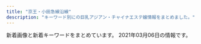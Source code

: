 ```yaml
---
title: "京王・小田急線沿線"
description: "キーワード別にの巨乳アジアン・チャイナエステ嬢情報をまとめました。"
---
```


新着画像と新着キーワードをまとめています。
2021年03月06日の情報です。

<DmmAffiliateIns />
<KeywordTable
  shops={
    [
    {
        "name": "\u30d1\u30fc\u30d5\u30a7\u30af\u30c8\u30fb\u30d7\u30e9\u30f3",
        "url": "http://www.perfect-plan.iesjp.com/",
        "keywords": {
            "85": 2,
            "86": 1,
            "D": 4,
            "87": 1
        },
        "img_links": [
            "http://www.perfect-plan.iesjp.com/files/008.jpg",
            "http://www.perfect-plan.iesjp.com/files/005.jpg",
            "http://www.perfect-plan.iesjp.com/images/interior.png",
            "http://www.perfect-plan.iesjp.com/images/flash.jpg",
            "http://www.perfect-plan.iesjp.com/images/mobile.png",
            "http://www.perfect-plan.iesjp.com/images/staff.png",
            "http://www.perfect-plan.iesjp.com/files/007.jpg",
            "http://www.perfect-plan.iesjp.com/images/interior_bg.png",
            "http://www.perfect-plan.iesjp.com/images/left01.png",
            "http://www.perfect-plan.iesjp.com/images/top.png",
            "http://www.perfect-plan.iesjp.com/images/ta.png",
            "http://www.perfect-plan.iesjp.com/files/001.jpg"
        ],
        "station": "\u7b39\u585a\u99c5\u5317\u53e3"
    },
    {
        "img_links": [
            "http://xn--vckg5a9gugx77pgi4bmma.xyz/image/girl8.jpg",
            "http://xn--vckg5a9gugx77pgi4bmma.xyz/image/navihiden.png",
            "http://xn--vckg5a9gugx77pgi4bmma.xyz/image/img4.jpg",
            "http://xn--vckg5a9gugx77pgi4bmma.xyz/image/img2.jpg",
            "http://xn--vckg5a9gugx77pgi4bmma.xyz/image/girl3.jpg",
            "http://xn--vckg5a9gugx77pgi4bmma.xyz/image/img3.jpg",
            "http://xn--vckg5a9gugx77pgi4bmma.xyz/image/girl1.jpg"
        ],
        "keywords": {},
        "url": "http://xn--vckg5a9gugx77pgi4bmma.xyz/",
        "name": "Impact \uff5e\u30a4\u30f3\u30d1\u30af\u30c8\uff5e",
        "station": "\u4e0b\u9ad8\u4e95\u6238\u99c5\u5317\u53e3"
    },
    {
        "keywords": {},
        "img_links": [
            "http://www.iyashikukan.xyz/images/shop/r5.jpg",
            "http://www.iyashikukan.xyz/images/lanmu-t-st.jpg",
            "http://www.iyashikukan.xyz/images/staff/10/mimi.jpg",
            "http://www.iyashikukan.xyz/images/staff/10/1.jpg",
            "http://www.iyashikukan.xyz/images/top/t3.jpg",
            "http://www.iyashikukan.xyz/images/index-rin_16.jpg",
            "http://www.iyashikukan.xyz/images/staff/10/2.jpg",
            "http://www.iyashikukan.xyz/images/top/top-foot_05.png",
            "http://www.iyashikukan.xyz/images/top/t2.jpg",
            "http://www.iyashikukan.xyz/images/lanmu-t-st2.jpg",
            "http://www.iyashikukan.xyz/images/top/top-foot_04.png",
            "http://www.iyashikukan.xyz/images/staff/10/nana.jpg",
            "http://www.iyashikukan.xyz/images/index-rin_14.jpg",
            "http://www.iyashikukan.xyz/images/nav/nav-t-job.jpg",
            "http://www.iyashikukan.xyz/images/nav/nav-t-sys.jpg",
            "http://www.iyashikukan.xyz/images/staff/9/39-02a.jpg",
            "http://www.iyashikukan.xyz/images/top/t3.png",
            "http://www.iyashikukan.xyz/images/staff/10/sayaka22.jpg",
            "http://www.iyashikukan.xyz/images/index-rin_20.jpg",
            "http://www.iyashikukan.xyz/images/top/top-foot_03.png",
            "http://www.iyashikukan.xyz/images/index-rin_04.jpg",
            "http://www.iyashikukan.xyz/images/staff/10/satomi.jpg",
            "http://www.iyashikukan.xyz/images/index-rin_02.jpg"
        ],
        "name": "\u7652\u3057\u306e\u7a7a\u9593",
        "url": "http://www.iyashikukan.xyz/",
        "station": "\u5343\u6b73\u70cf\u5c71\u99c5\u5317\u53e3"
    },
    {
        "url": "http://www.gokuyu.work/",
        "station": "\u767b\u6238\u99c5\u591a\u6469\u5ddd\u53e3",
        "img_links": [
            "http://www.gokuyu.work/sp/menu/top.jpg",
            "http://www.gokuyu.work/sp/images/interior_t.jpg",
            "http://www.gokuyu.work/img/moe1.jpg",
            "http://www.gokuyu.work/images/head.jpg",
            "http://www.gokuyu.work/staff/moe.jpg",
            "http://www.gokuyu.work/sp/img/rina1.jpg",
            "http://www.gokuyu.work/images/int1.jpg",
            "http://www.gokuyu.work/sp/images/newsb.png",
            "http://www.gokuyu.work/images/int2.jpg",
            "http://www.gokuyu.work/images/newsb.png",
            "http://www.gokuyu.work/images/tr.jpg",
            "http://www.gokuyu.work/sp/images/rec.jpg",
            "http://www.gokuyu.work/img/aya1.jpg",
            "http://www.gokuyu.work/sp/images/head.jpg",
            "http://www.gokuyu.work/sp/images/news.jpg",
            "http://www.gokuyu.work/staff/rina.jpg",
            "http://www.gokuyu.work/img/ayu1.jpg",
            "http://www.gokuyu.work/img/rina1.jpg",
            "http://www.gokuyu.work/sp/images/ac1.jpg",
            "http://www.gokuyu.work/sp/images/ta.jpg",
            "http://www.gokuyu.work/sp/img/moe1.jpg",
            "http://www.gokuyu.work/sp/staff/aya.jpg",
            "http://www.gokuyu.work/sp/images/footer.jpg",
            "http://www.gokuyu.work/sp/images/sys.jpg",
            "http://www.gokuyu.work/img/yuna1.jpg",
            "http://www.gokuyu.work/sp/staff/rina.jpg",
            "http://www.gokuyu.work/sp/images/staff_t.jpg",
            "http://www.gokuyu.work/sp/images/int1.jpg",
            "http://www.gokuyu.work/sp/images/topgirl.jpg",
            "http://www.gokuyu.work/images/b2.jpg",
            "http://www.gokuyu.work/sp/img/yuna1.jpg",
            "http://www.gokuyu.work/images/sm.jpg",
            "http://www.gokuyu.work/sp/staff/yuna.jpg",
            "http://www.gokuyu.work/sp/menu/staff.jpg",
            "http://www.gokuyu.work/images/tg_t.jpg",
            "http://www.gokuyu.work/sp/images/int2.jpg",
            "http://www.gokuyu.work/sp/images/tel.jpg",
            "http://www.gokuyu.work/sp/staff/ayu.jpg",
            "http://www.gokuyu.work/images/concept.jpg",
            "http://www.gokuyu.work/sp/img/aya1.jpg",
            "http://www.gokuyu.work/images/interior_t.jpg",
            "http://www.gokuyu.work/images/b1.jpg",
            "http://www.gokuyu.work/staff/ayu.jpg",
            "http://www.gokuyu.work/images/ta.jpg",
            "http://www.gokuyu.work/images/sys.jpg",
            "http://www.gokuyu.work/images/staff_t.jpg",
            "http://www.gokuyu.work/images/news_t.jpg",
            "http://www.gokuyu.work/staff/yuna.jpg",
            "http://www.gokuyu.work/sp/img/ayu1.jpg",
            "http://www.gokuyu.work/images/rec.jpg",
            "http://www.gokuyu.work/staff/aya.jpg",
            "http://www.gokuyu.work/sp/staff/moe.jpg"
        ],
        "keywords": {},
        "name": "\u7652"
    },
    {
        "keywords": {
            "D": 27,
            "86": 9,
            "85": 9,
            "87": 9,
            "\u80f8": 9
        },
        "img_links": [
            "http://www.fruit-4.xyz/uploads/201218/1-20121Q60321957.jpg",
            "http://www.fruit-4.xyz/uploads/180731/1-1PI1144544558.jpg",
            "http://www.fruit-4.xyz/uploads/200806/1-200P6154212B0.jpg",
            "http://www.fruit-4.xyz/uploads/allimg/180801/1-1PP1091925J2.jpg",
            "http://www.fruit-4.xyz/uploads/201110/1-20111014043J00.jpg",
            "http://www.fruit-4.xyz/uploads/190906/1-1ZZ6125JU21.jpg",
            "http://www.fruit-4.xyz/uploads/200806/1-200P6154303L6.jpg",
            "http://www.fruit-4.xyz/uploads/190906/1-1ZZ613114IH.png",
            "http://www.fruit-4.xyz/templets/default/picture/interior_t.jpg",
            "http://www.fruit-4.xyz/templets/default/picture/news.jpg",
            "http://www.fruit-4.xyz/templets/default/picture/rec1.png",
            "http://www.fruit-4.xyz/uploads/201016/1-201016155P5605.jpg",
            "http://www.fruit-4.xyz/uploads/190906/1-1ZZ6130R3594.jpg",
            "http://www.fruit-4.xyz/templets/default/picture/int1.png",
            "http://www.fruit-4.xyz/uploads/allimg/180731/1-1PI1145244194.jpg",
            "http://www.fruit-4.xyz/templets/default/picture/head.jpg",
            "http://www.fruit-4.xyz/templets/default/picture/tt.jpg",
            "http://www.fruit-4.xyz/templets/default/picture/staff_t.jpg",
            "http://www.fruit-4.xyz/uploads/190906/1-1ZZ612592T24.jpg",
            "http://www.fruit-4.xyz/uploads/190906/1-1ZZ6125T4451.jpg",
            "http://www.fruit-4.xyz/uploads/200806/1-200P6154349D7.jpg",
            "http://www.fruit-4.xyz/uploads/200904/1-200Z4141523208.jpg",
            "http://www.fruit-4.xyz/uploads/210128/1-21012Q34111S7.jpg",
            "http://www.fruit-4.xyz/uploads/201104/1-201104123F0148.jpg"
        ],
        "url": "http://www.fruit-4.xyz/",
        "name": "Artemis \u6708\u306e\u5973\u795e",
        "station": "\u5e9c\u4e2d\u99c5\u5317\u53e3"
    },
    {
        "img_links": [
            "http://noborito-garden.net/images/s_chedule.jpg",
            "http://noborito-garden.net/images/room2.jpg",
            "http://noborito-garden.net/images/staff4.jpg",
            "http://noborito-garden.net/images/movie.jpg",
            "http://noborito-garden.net/images/s_link.jpg",
            "http://noborito-garden.net/images/mobile.jpg",
            "http://noborito-garden.net/images/girl-z1.jpg",
            "http://noborito-garden.net/images/s_staff.jpg",
            "http://noborito-garden.net/images/room1.jpg",
            "http://noborito-garden.net/images/staff2.jpg",
            "http://noborito-garden.net/images/room3.jpg",
            "http://noborito-garden.net/images/room4.jpg",
            "http://noborito-garden.net/images/staff1.jpg",
            "http://noborito-garden.net/images/staff0.jpg",
            "http://noborito-garden.net/images/nei_bj2.jpg",
            "http://noborito-garden.net/images/tel.jpg",
            "http://noborito-garden.net/images/staff3.jpg",
            "http://noborito-garden.net/images/s_news.jpg",
            "http://noborito-garden.net/images/girl-z2.jpg"
        ],
        "name": "\u7d4c\u7d61\u5802",
        "station": "\u6885\u30f6\u4e18\u99c5",
        "keywords": {
            "86": 10,
            "C": 23
        },
        "url": "http://noborito-garden.net/"
    },
    {
        "keywords": {
            "85": 2,
            "88": 4,
            "87": 4,
            "C": 17,
            "D": 6
        },
        "name": "\u9806\u5929",
        "url": "http://www.junten-massage.com/",
        "station": "\u5e9c\u4e2d\u99c5\u5317\u53e3",
        "img_links": [
            "http://www.junten-massage.com/img/btn_side_mobile.jpg",
            "http://www.junten-massage.com/files/002-02.jpg",
            "http://www.junten-massage.com/img/goback.jpg",
            "http://www.junten-massage.com/files/001-02.jpg",
            "http://www.junten-massage.com/files/004.jpg",
            "http://www.junten-massage.com/files/004-02.jpg",
            "http://www.junten-massage.com/img/pickup.jpg",
            "http://www.junten-massage.com/img/ttl_info.png",
            "http://www.junten-massage.com/files/003.jpg",
            "http://www.junten-massage.com/files/003-02.jpg",
            "http://www.junten-massage.com/files/002.jpg",
            "http://www.junten-massage.com/img/tel.png",
            "http://www.junten-massage.com/files/001.jpg",
            "http://www.junten-massage.com/img/btn_blog.png",
            "http://www.junten-massage.com/files/005-02.jpg",
            "http://www.junten-massage.com/img/ttl_news.png",
            "http://www.junten-massage.com/files/005.jpg"
        ]
    },
    {
        "keywords": {
            "C": 17
        },
        "name": "\u308d\u3046\u307e\u3093",
        "url": "http://arm-rlx.com/",
        "station": "\u5343\u6b73\u8239\u6a4b\u99c5\u5357\u53e3",
        "img_links": [
            "http://arm-rlx.com/staff/sakura/01mb.jpg",
            "http://arm-rlx.com/img/shop/msg01.jpg",
            "http://arm-rlx.com/img/ttl_mobile.png",
            "http://arm-rlx.com/staff/miyuki/01.jpg",
            "http://arm-rlx.com/pic/head.jpg",
            "http://arm-rlx.com/staff/nana/01mb.jpg",
            "http://arm-rlx.com/i/files/homeimg.jpg",
            "http://arm-rlx.com/staff/saya/01.jpg",
            "http://arm-rlx.com/img/ttl_staff.png",
            "http://arm-rlx.com/staff/sakura/01.jpg",
            "http://arm-rlx.com/staff/kana/01mb.jpg",
            "http://arm-rlx.com/img/mline.png",
            "http://arm-rlx.com/img/shop/msg02.jpg",
            "http://arm-rlx.com/staff/miyuki/01mb.jpg",
            "http://arm-rlx.com/staff/saya/01mb.jpg",
            "http://arm-rlx.com/pic/topimg2.jpg",
            "http://arm-rlx.com/staff/nana/01.jpg",
            "http://arm-rlx.com/staff/riri/01.jpg",
            "http://arm-rlx.com/staff/moe/01mb.jpg",
            "http://arm-rlx.com/staff/anna/01.jpg",
            "http://arm-rlx.com/img/shop/msg03.jpg",
            "http://arm-rlx.com/pic/topimg3.jpg",
            "http://arm-rlx.com/staff/anna/01mb.jpg",
            "http://arm-rlx.com/staff/kana/01.jpg",
            "http://arm-rlx.com/img/fline.png",
            "http://arm-rlx.com/pic/topimg1.jpg",
            "http://arm-rlx.com/img/shop/msg04.jpg",
            "http://arm-rlx.com/staff/riri/01mb.jpg",
            "http://arm-rlx.com/staff/moe/01.jpg"
        ]
    },
    {
        "keywords": {
            "E": 4,
            "D": 16,
            "86": 18,
            "87": 2
        },
        "station": "\u4ee3\u3005\u6728\u4e0a\u539f\u99c5\u5357\u53e3",
        "url": "http://aroma-relax.red/",
        "img_links": [
            "http://aroma-relax.red/img/cg07.jpg",
            "http://aroma-relax.red/img/stafft.jpg",
            "http://aroma-relax.red/img/cg04.jpg",
            "http://aroma-relax.red/img/l.png",
            "http://aroma-relax.red/img/f2.jpg",
            "http://aroma-relax.red/img/cg09.jpg",
            "http://aroma-relax.red/img/cg08.jpg",
            "http://aroma-relax.red/img/cg03.jpg",
            "http://aroma-relax.red/img/footer.jpg",
            "http://aroma-relax.red/img/top.jpg",
            "http://aroma-relax.red/img/f3.jpg",
            "http://aroma-relax.red/img/no.png",
            "http://aroma-relax.red/img/f4.jpg",
            "http://aroma-relax.red/img/f1.jpg",
            "http://aroma-relax.red/img/cg05.jpg",
            "http://aroma-relax.red/img/cg10.jpg",
            "http://aroma-relax.red/img/cg01.jpg",
            "http://aroma-relax.red/img/cg02.jpg",
            "http://aroma-relax.red/img/cg06.jpg"
        ],
        "name": "for you"
    },
    {
        "station": "\u8056\u8e5f\u685c\u30f6\u4e18\u99c5\u6771\u53e3",
        "img_links": [
            "http://www.yuyurando.xyz/images/shop/527385908605281370.jpg",
            "http://www.yuyurando.xyz/images/lanmu/lanmu-staff.jpg",
            "http://www.yuyurando.xyz/images/index-yuyu_12.jpg",
            "http://www.yuyurando.xyz/images/staff/nana2.jpg",
            "http://www.yuyurando.xyz/images/index-yuyu_09.jpg",
            "http://www.yuyurando.xyz/images/staff/rei.jpg",
            "http://www.yuyurando.xyz/images/index-yuyu_17.jpg",
            "http://www.yuyurando.xyz/images/index-yuyu_05.jpg",
            "http://www.yuyurando.xyz/images/staff/momo.jpg",
            "http://www.yuyurando.xyz/images/index-yuyu_20.jpg",
            "http://www.yuyurando.xyz/images/staff/mi.png",
            "http://www.yuyurando.xyz/images/staff/4.jpg",
            "http://www.yuyurando.xyz/images/lanmu/lanmu-sys.jpg",
            "http://www.yuyurando.xyz/images/index-otona_20.jpg",
            "http://www.yuyurando.xyz/images/index-yuyu_03.jpg",
            "http://www.yuyurando.xyz/images/staff/1.jpg",
            "http://www.yuyurando.xyz/images/staff/2.jpg"
        ],
        "url": "http://www.yuyurando.xyz/",
        "name": "\u60a0\u3005\u30e9\u30f3\u30c9",
        "keywords": {}
    },
    {
        "keywords": {},
        "name": "\u30de\u30fc\u30e1\u30a4\u30c9",
        "img_links": [
            "http://gakuen.iest.info/photos/sites/2/2020/05/202005211902408.jpg",
            "http://gakuen.iest.info/images/g1.jpg",
            "http://gakuen.iest.info/photos/sites/2/2020/05/2020052119024816.jpg",
            "http://gakuen.iest.info/photos/sites/2/2020/02/202002061519106.jpg",
            "http://gakuen.iest.info/photos/sites/2/2018/12/2018122016370328.jpg",
            "http://gakuen.iest.info/photos/sites/2/2019/02/2019022817325825.jpg",
            "http://gakuen.iest.info/photos/sites/2/2019/03/2019033017261438.jpg",
            "http://gakuen.iest.info/images/g13.jpg",
            "http://gakuen.iest.info/images/s_staff.jpg",
            "http://gakuen.iest.info/photos/sites/2/2020/03/2020031710530298.jpg",
            "http://gakuen.iest.info/photos/sites/2/2020/03/2020030612170589.jpg",
            "http://gakuen.iest.info/photos/sites/2/2020/01/2020012313114828.jpg",
            "http://gakuen.iest.info/photos/sites/2/2021/01/2021011710180481.jpg",
            "http://gakuen.iest.info/images/g10.jpg",
            "http://gakuen.iest.info/photos/sites/2/2020/09/2020093013013880.jpg",
            "http://gakuen.iest.info/images/news1.jpg",
            "http://gakuen.iest.info/images/g7.jpg",
            "http://gakuen.iest.info/photos/sites/2/2020/03/2020031710530315.jpg",
            "http://gakuen.iest.info/photos/sites/2/2019/05/2019050913134067.jpg",
            "http://gakuen.iest.info/photos/sites/2/2019/04/2019042412405867.jpg",
            "http://gakuen.iest.info/photos/sites/2/2020/07/2020073112251978.jpg",
            "http://gakuen.iest.info/photos/sites/2/2020/01/2020012918400879.jpg",
            "http://gakuen.iest.info/photos/sites/2/2021/01/2021011710180186.jpg",
            "http://gakuen.iest.info/images/s_cosplay.jpg",
            "http://gakuen.iest.info/photos/sites/2/2020/04/2020042017530271.jpg",
            "http://gakuen.iest.info/photos/sites/2/2021/03/2021030315013351.jpg",
            "http://gakuen.iest.info/photos/sites/2/2020/03/2020031917023498.jpg",
            "http://gakuen.iest.info/photos/sites/2/2021/02/2021020213584868.jpg",
            "http://gakuen.iest.info/photos/sites/2/2020/01/202001201156212.jpg",
            "http://gakuen.iest.info/photos/sites/2/2020/03/2020032315452568.jpg",
            "http://gakuen.iest.info/images/1.jpg",
            "http://gakuen.iest.info/images/staff0.jpg",
            "http://gakuen.iest.info/images/top.jpg",
            "http://gakuen.iest.info/photos/sites/2/2020/06/2020061616280157.jpg",
            "http://gakuen.iest.info/images/pick.jpg",
            "http://gakuen.iest.info/photos/sites/2/2020/03/202003121411072.jpg",
            "http://gakuen.iest.info/images/g3.jpg",
            "http://gakuen.iest.info/images/info.jpg",
            "http://gakuen.iest.info/photos/sites/2/2020/01/2020011414544936.jpg",
            "http://gakuen.iest.info/photos/sites/2/2019/09/2019091711325670.jpg",
            "http://gakuen.iest.info/photos/sites/2/2020/12/2020121712262192.jpg",
            "http://gakuen.iest.info/photos/sites/2/2020/04/202004131442543.jpg",
            "http://gakuen.iest.info/photos/sites/2/2018/12/2018120914092113.jpg",
            "http://gakuen.iest.info/images/g14.jpg",
            "http://gakuen.iest.info/photos/sites/2/2020/02/2020021810302988.jpg",
            "http://gakuen.iest.info/photos/sites/2/2020/05/2020050117553339.jpg",
            "http://gakuen.iest.info/images/dairy1.jpg",
            "http://gakuen.iest.info/photos/sites/2/2020/02/2020022712294123.jpg",
            "http://gakuen.iest.info/images/staff_bj3.jpg",
            "http://gakuen.iest.info/photos/sites/2/2019/03/2019032815331529.jpg",
            "http://gakuen.iest.info/photos/sites/2/2019/03/2019030516090063.jpg",
            "http://gakuen.iest.info/photos/sites/2/2020/02/202002181926092.jpg",
            "http://gakuen.iest.info/photos/sites/2/2020/02/2020021810301874.jpg",
            "http://gakuen.iest.info/photos/sites/2/2021/01/2021011710180345.jpg",
            "http://gakuen.iest.info/images/mobile.jpg",
            "http://gakuen.iest.info/photos/sites/2/2019/07/2019070814045162.jpg",
            "http://gakuen.iest.info/images/g17.jpg",
            "http://gakuen.iest.info/photos/sites/2/2018/12/2018122016365886.jpg",
            "http://gakuen.iest.info/photos/sites/2/2020/04/2020042017530931.jpg",
            "http://gakuen.iest.info/images/s_link.jpg",
            "http://gakuen.iest.info/photos/sites/2/2019/08/2019081415474742.jpg",
            "http://gakuen.iest.info/photos/sites/2/2020/04/2020040617563893.jpg",
            "http://gakuen.iest.info/photos/sites/2/2019/12/2019122012395148.jpg",
            "http://gakuen.iest.info/photos/sites/2/2020/01/2020011113280929.jpg",
            "http://gakuen.iest.info/photos/sites/2/2020/12/2020120714105839.jpg",
            "http://gakuen.iest.info/images/2.jpg",
            "http://gakuen.iest.info/photos/sites/2/2020/01/2020012313115328.jpg",
            "http://gakuen.iest.info/photos/sites/2/2020/01/2020012313114295.jpg",
            "http://gakuen.iest.info/images/g16.jpg",
            "http://gakuen.iest.info/photos/sites/2/2020/07/2020072016533176.jpg",
            "http://gakuen.iest.info/images/g2.jpg",
            "http://gakuen.iest.info/images/info2.jpg",
            "http://gakuen.iest.info/images/g15.jpg",
            "http://gakuen.iest.info/photos/sites/2/2018/12/2018122016370867.jpg",
            "http://gakuen.iest.info/images/g11.jpg",
            "http://gakuen.iest.info/photos/sites/2/2020/03/2020032310123163.jpg",
            "http://gakuen.iest.info/photos/sites/2/2021/01/2021013015404587.jpg",
            "http://gakuen.iest.info/photos/sites/2/2020/02/202002181030244.jpg"
        ],
        "url": "http://gakuen.iest.info/",
        "station": "\u8056\u8e5f\u685c\u30b1\u4e18\u99c5\u897f\u53e3"
    },
    {
        "name": "\u30cb\u30fc\u30cf\u30aa",
        "keywords": {},
        "station": "\u5e9c\u4e2d\u99c5\u5357\u53e3",
        "img_links": [
            "http://www.niihao.xyz/images/staff/miki.jpeg",
            "http://www.niihao.xyz/images/l-nav-_staff.jpg",
            "http://www.niihao.xyz/images/lanmu_03.jpg",
            "http://www.niihao.xyz/psd/off.jpg",
            "http://www.niihao.xyz/images/staff/11.jpg",
            "http://www.niihao.xyz/images/staff/shazhi.jpg",
            "http://www.niihao.xyz/images/lanmu_06.jpg",
            "http://www.niihao.xyz/images/staff/remon.jpg",
            "http://www.niihao.xyz/images/mimi.jpg",
            "http://www.niihao.xyz/images/index-yume_04.jpg",
            "http://www.niihao.xyz/images/4.jpg",
            "http://www.niihao.xyz/images/lanmu_07.jpg",
            "http://www.niihao.xyz/images/index-yume_02.jpg",
            "http://www.niihao.xyz/images/index-yume_11.jpg",
            "http://www.niihao.xyz/images/nav/l-nav-_job.jpg"
        ],
        "url": "http://www.niihao.xyz/"
    },
    {
        "keywords": {
            "83": 2,
            "86": 8,
            "D": 8,
            "84": 8,
            "88": 4,
            "85": 15,
            "F": 4,
            "C": 25
        },
        "url": "http://eternal-tokyo.net/",
        "station": "\u660e\u5927\u524d\u99c5\u4e2d\u592e\u53e3",
        "img_links": [
            "https://eternal-tokyo.net/girls/hina/e.jpg",
            "http://eternal-tokyo.net/img/bar_newgirl.png",
            "https://eternal-tokyo.net/img/slider/1.jpg",
            "http://eternal-tokyo.net/girls/yuri/a.jpg",
            "http://eternal-tokyo.net/girls/emi/a.jpg",
            "http://eternal-tokyo.net/girls/emi/e.jpg",
            "http://eternal-tokyo.net/img/slider/2.jpg",
            "http://eternal-tokyo.net/img/bar_sch.png",
            "http://eternal-tokyo.net/girls/momo/d.jpg",
            "https://eternal-tokyo.net/girls/yuki/a.jpg",
            "https://eternal-tokyo.net/img/bar_right_mobile.png",
            "https://eternal-tokyo.net/img/meidai.png",
            "https://eternal-tokyo.net/girls/hina/b.jpg",
            "https://eternal-tokyo.net/img/slider/2.jpg",
            "https://eternal-tokyo.net/img/bar_newgirl.png",
            "https://eternal-tokyo.net/girls/yuri/c.jpg",
            "https://eternal-tokyo.net/girls/yuri/b.jpg",
            "http://eternal-tokyo.net/girls/rui/a.jpg",
            "http://eternal-tokyo.net/girls/emi/d.jpg",
            "http://eternal-tokyo.net/girls/kaede/c.jpg",
            "http://eternal-tokyo.net/img/bar_info.png",
            "https://eternal-tokyo.net/img/bar_right_cover.png",
            "http://eternal-tokyo.net/girls/yuri/d.jpg",
            "http://eternal-tokyo.net/girls/rui/d.jpg",
            "https://eternal-tokyo.net/img/bar_right_mailmaga.png",
            "http://eternal-tokyo.net/girls/rui/c.jpg",
            "https://eternal-tokyo.net/img/bar_info.png",
            "http://eternal-tokyo.net/img/qr.png",
            "http://eternal-tokyo.net/girls/momo/b.jpg",
            "http://eternal-tokyo.net/girls/hina/b.jpg",
            "http://eternal-tokyo.net/girls/yuri/e.jpg",
            "http://eternal-tokyo.net/girls/kaede/e.jpg",
            "http://eternal-tokyo.net/img/pc.png",
            "http://eternal-tokyo.net/girls/hina/e.jpg",
            "https://eternal-tokyo.net/girls/yuri/d.jpg",
            "http://eternal-tokyo.net/img/meidai.png",
            "http://eternal-tokyo.net/img/bg_header.png",
            "http://eternal-tokyo.net/img/bar_right_mobile.png",
            "http://eternal-tokyo.net/girls/kaede/a.jpg",
            "https://eternal-tokyo.net/girls/emi/a.jpg",
            "http://eternal-tokyo.net/girls/yuki/c.jpg",
            "http://eternal-tokyo.net/girls/emi/c.jpg",
            "http://eternal-tokyo.net/girls/yuri/c.jpg",
            "http://eternal-tokyo.net/girls/momo/c.jpg",
            "http://eternal-tokyo.net/girls/yuki/d.jpg",
            "http://eternal-tokyo.net/girls/momo/e.jpg",
            "http://eternal-tokyo.net/girls/momo/a.jpg",
            "https://eternal-tokyo.net/girls/hina/c.jpg",
            "https://eternal-tokyo.net/girls/yuri/e.jpg",
            "http://eternal-tokyo.net/girls/yuki/a.jpg",
            "http://eternal-tokyo.net/girls/hina/c.jpg",
            "http://eternal-tokyo.net/girls/kaede/b.jpg",
            "http://eternal-tokyo.net/girls/kaede/d.jpg",
            "https://eternal-tokyo.net/img/qr.png",
            "http://eternal-tokyo.net/girls/hina/a.jpg",
            "http://eternal-tokyo.net/img/bar_right_cover.png",
            "https://eternal-tokyo.net/girls/hina/a.jpg",
            "http://eternal-tokyo.net/girls/yuri/b.jpg",
            "http://eternal-tokyo.net/girls/yuki/b.jpg",
            "https://eternal-tokyo.net/girls/momo/a.jpg",
            "http://eternal-tokyo.net/girls/rui/b.jpg",
            "https://eternal-tokyo.net/girls/rui/a.jpg",
            "https://eternal-tokyo.net/girls/kaede/a.jpg",
            "https://eternal-tokyo.net/girls/hina/d.jpg",
            "https://eternal-tokyo.net/girls/yuri/a.jpg",
            "http://eternal-tokyo.net/girls/yuki/e.jpg",
            "http://eternal-tokyo.net/girls/emi/b.jpg",
            "http://eternal-tokyo.net/girls/hina/d.jpg",
            "http://eternal-tokyo.net/img/bar_right_mailmaga.png",
            "https://eternal-tokyo.net/img/bar_sch.png",
            "http://eternal-tokyo.net/img/slider/1.jpg",
            "https://eternal-tokyo.net/img/bg_header.png",
            "http://eternal-tokyo.net/girls/rui/e.jpg"
        ],
        "name": "\u30a8\u30bf\u30fc\u30ca\u30eb"
    },
    {
        "name": "Aroma Opa",
        "img_links": [
            "https://aroma-opa.jpn.cm/themes/aroma/template/assets/images/tit_link.png",
            "https://aroma-opa.jpn.cm/photos/17/8180/202103/2103051a92c961.jpeg",
            "https://aroma-opa.jpn.cm/themes/aroma/template/assets/images/tit_sch.png",
            "https://aroma-opa.jpn.cm/photos/17/8180/202101/2021011112101351.jpg",
            "https://aroma-opa.jpn.cm/themes/aroma/template/assets/images/tit_staff.png",
            "https://aroma-opa.jpn.cm/photos/17/8180/202103/2103051p33l435.png",
            "https://aroma-opa.jpn.cm/photos/17/8180/202103/2103051i2253010.jpeg",
            "https://aroma-opa.jpn.cm/photos/17/8180/202103/2103051a9534138.jpeg",
            "https://aroma-opa.jpn.cm/themes/aroma/template/assets/images/btn_side01.png",
            "https://aroma-opa.jpn.cm/themes/aroma/template/assets/images/btn_side02.png",
            "https://aroma-opa.jpn.cm/themes/aroma/template/assets/images/btn_side05.png",
            "https://aroma-opa.jpn.cm/themes/aroma/template/assets/images/btn_side06.png",
            "https://assets.jp-navi.info/images/images/es-thumbnail.png",
            "https://aroma-opa.jpn.cm/themes/aroma/template/assets/images/tit_news.png",
            "https://aroma-opa.jpn.cm/photos/17/8180/202101/210119215302tj.png",
            "https://aroma-opa.jpn.cm/photos/17/8180/202012/2012241539323j7.jpeg",
            "https://aroma-opa.jpn.cm/themes/aroma/template/assets/images/btn_side03.png",
            "https://aroma-opa.jpn.cm/photos/17/8180/202101/2021011112100867.jpg",
            "https://aroma-opa.jpn.cm/photos/17/8180/202103/21030515092k254.jpeg",
            "https://aroma-opa.jpn.cm/photos/17/8180/202101/2101192153415a9.png",
            "https://aroma-opa.jpn.cm/photos/17/8180/202103/2103051a914eb.jpeg",
            "https://aroma-opa.jpn.cm/photos/17/8180/202102/2021021311204371.jpeg",
            "https://aroma-opa.jpn.cm/photos/17/8180/202102/2021022014425449.jpeg",
            "https://aroma-opa.jpn.cm/photos/17/8180/202101/21011921532a520.png",
            "https://aroma-opa.jpn.cm/photos/17/8180/202101/2021012915312691.jpeg",
            "https://aroma-opa.jpn.cm/photos/17/8180/202101/2101192154012b6.png",
            "https://aroma-opa.jpn.cm/photos/17/8180/202103/210305150ux501.jpeg",
            "https://assets.jp-navi.info/images/images/nophoto.jpg",
            "https://aroma-opa.jpn.cm/photos/17/8180/202103/21030515091494t.jpeg",
            "https://aroma-opa.jpn.cm/photos/17/8180/202103/2103051i15922f.png",
            "https://aroma-opa.jpn.cm/photos/17/8180/202103/21030515095330l.jpeg",
            "https://aroma-opa.jpn.cm/photos/17/8180/202103/2103051f01h035.jpeg"
        ],
        "station": "\u5e9c\u4e2d\u99c5\u5357\u53e3",
        "keywords": {
            "C": 1,
            "D": 3
        },
        "url": "https://aroma-opa.jpn.cm/"
    },
    {
        "station": "\u5343\u6b73\u70cf\u5c71\u99c5\u5317\u53e3",
        "img_links": [
            "http://kara.relaxnabi.com/css/m-head01.jpg",
            "http://kara.relaxnabi.com/css/nav/nav-004.jpg",
            "http://kara.relaxnabi.com/css/m-top02.jpg",
            "http://kara.relaxnabi.com/css/m-top006.jpg",
            "http://kara.relaxnabi.com/css/staff/staff02.jpg",
            "http://kara.relaxnabi.com/css/nav/nav-006.jpg",
            "http://kara.relaxnabi.com/css/staff/staff01.jpg",
            "http://kara.relaxnabi.com/css/staff/staff04.jpg",
            "http://kara.relaxnabi.com/css/nav/nav-002.jpg",
            "http://kara.relaxnabi.com/css/staff/staff03.jpg",
            "http://kara.relaxnabi.com/css/nav/nav-005.jpg",
            "http://kara.relaxnabi.com/css/m-top03.jpg",
            "http://kara.relaxnabi.com/css/nav/nav-003.jpg",
            "http://kara.relaxnabi.com/css/c04.jpg",
            "http://kara.relaxnabi.com/css/nav/nav-001.jpg"
        ],
        "url": "http://kara.relaxnabi.com/",
        "keywords": {
            "89": 4,
            "D": 4
        },
        "name": "KARA"
    },
    {
        "url": "http://hanamizuki.tyo.cm/",
        "name": "\u82b1\u6c34\u6728",
        "img_links": [
            "http://hanamizuki.tyo.cm/images/s_staff.png",
            "http://hanamizuki.tyo.cm/link/88x31b.jpg",
            "http://hanamizuki.tyo.cm/images/s_link.png",
            "http://hanamizuki.tyo.cm/images/room4.jpg",
            "http://hanamizuki.tyo.cm/photos/sites/32/2016/08/staff15.jpg",
            "http://hanamizuki.tyo.cm/photos/sites/32/2017/12/2017121407030461.jpg",
            "http://hanamizuki.tyo.cm/images/room2.jpg",
            "http://hanamizuki.tyo.cm/link/e0016.jpg",
            "http://hanamizuki.tyo.cm/photos/sites/32/2020/01/2020013110290975.jpg",
            "http://hanamizuki.tyo.cm/images/s_news.png",
            "http://hanamizuki.tyo.cm/images/top.jpg",
            "http://hanamizuki.tyo.cm/photos/sites/32/2019/02/201902151914399.jpg",
            "http://hanamizuki.tyo.cm/images/bj3.jpg",
            "http://hanamizuki.tyo.cm/i/images/room3.jpg",
            "http://hanamizuki.tyo.cm/images/room1.jpg",
            "http://hanamizuki.tyo.cm/link/8831.jpg",
            "http://hanamizuki.tyo.cm/images/nbj1.png",
            "http://hanamizuki.tyo.cm/link/walker88.jpg",
            "http://hanamizuki.tyo.cm/link/esthelove88-31.jpg",
            "http://hanamizuki.tyo.cm/images/mobile.jpg",
            "http://hanamizuki.tyo.cm/link/massage-de_88_31.jpg",
            "http://hanamizuki.tyo.cm/photos/sites/32/2016/08/staff4a.jpg",
            "http://hanamizuki.tyo.cm/images/news_bj3.png",
            "http://hanamizuki.tyo.cm/photos/sites/32/2018/11/2018110115410796.jpg",
            "http://hanamizuki.tyo.cm/i/images/room2.jpg",
            "http://hanamizuki.tyo.cm/i/images/room1.jpg",
            "http://menlog.net/link/menlog8831.jpg",
            "http://hanamizuki.tyo.cm/images/room3.jpg"
        ],
        "keywords": {
            "86": 21,
            "83": 7,
            "D": 21,
            "C": 27
        },
        "station": "\u5e9c\u4e2d\u99c5\u5357\u53e3"
    },
    {
        "img_links": [
            "http://massage-est.xyz/images/cg021.jpg",
            "http://massage-est.xyz/images/cg031.jpg",
            "http://massage-est.xyz/images/cg02.jpg",
            "http://massage-est.xyz/images/cg091.jpg",
            "http://massage-est.xyz/images/qr.jpg",
            "http://massage-est.xyz/images/cg071.jpg",
            "http://massage-est.xyz/images/spacer300x450.png",
            "http://massage-est.xyz/images/cg10.jpg",
            "http://massage-est.xyz/images/cg08.jpg",
            "http://massage-est.xyz/images/spacer900x360.png",
            "http://massage-est.xyz/images/cg11.jpg",
            "http://massage-est.xyz/images/sys.jpg",
            "http://massage-est.xyz/images/cg12.jpg",
            "http://massage-est.xyz/images/cg061.jpg",
            "http://massage-est.xyz/images/cg07.jpg",
            "http://massage-est.xyz/images/top2.png",
            "http://massage-est.xyz/images/top.png",
            "http://massage-est.xyz/images/cg05.jpg",
            "http://massage-est.xyz/images/cg011.jpg",
            "http://massage-est.xyz/images/cg051.jpg",
            "http://massage-est.xyz/images/cg06.jpg",
            "http://massage-est.xyz/images/cg04.jpg",
            "http://massage-est.xyz/images/cg01.jpg",
            "http://massage-est.xyz/images/cg081.jpg",
            "http://massage-est.xyz/images/up_100_1_0.jpg",
            "http://massage-est.xyz/images/cg03.jpg",
            "http://massage-est.xyz/images/cg09.jpg"
        ],
        "station": "\u5343\u6b73\u70cf\u5c71\u99c5\u5317\u53e3",
        "url": "http://massage-est.xyz/",
        "name": "\u6df1\u4e95\u6c37\u306e\u56fd",
        "keywords": {
            "E": 16,
            "86": 96,
            "D": 80
        }
    },
    {
        "station": "\u6210\u57ce\u5b66\u5712\u524d\u99c5",
        "name": "\u6f64\u5712",
        "keywords": {},
        "img_links": [
            "http://www.kousei-jyunen.com/images/top-munu-2_05.jpg",
            "http://www.kousei-jyunen.com/images/staff.jpg",
            "http://www.kousei-jyunen.com/images/top-munu-1_01.jpg",
            "http://www.kousei-jyunen.com/images/top-munu-1_03.jpg",
            "http://www.kousei-jyunen.com/images/top-1_05.jpg",
            "http://www.kousei-jyunen.com/images/top-munu-2_03.jpg",
            "http://www.kousei-jyunen.com/images/sys.jpg",
            "http://www.kousei-jyunen.com/images/top-munu-1_05.jpg",
            "http://www.kousei-jyunen.com/images/top-munu-2_02.jpg",
            "http://www.kousei-jyunen.com/flash.jpg",
            "http://www.kousei-jyunen.com/images/index_qr.jpg",
            "http://www.kousei-jyunen.com/images/info.jpg",
            "http://www.kousei-jyunen.com/images/top-1_03.jpg",
            "http://www.kousei-jyunen.com/images/top-munu-2_04.jpg",
            "http://www.kousei-jyunen.com/images/top-munu-1_04.jpg",
            "http://www.kousei-jyunen.com/images/sta.jpg",
            "http://www.kousei-jyunen.com/images/top-munu-2_01.jpg",
            "http://www.kousei-jyunen.com/images/top-munu-1_02.jpg",
            "http://www.kousei-jyunen.com/images/top-1_04.jpg",
            "http://www.kousei-jyunen.com/images/top-1_01.jpg",
            "http://www.kousei-jyunen.com/images/top-ib.jpg",
            "http://www.kousei-jyunen.com/images/top-1_02.jpg",
            "http://www.kousei-jyunen.com/images/news.jpg"
        ],
        "url": "http://www.kousei-jyunen.com/"
    },
    {
        "keywords": {},
        "name": "\u30c1\u30e3\u30fc\u30df\u30f3\u30b0",
        "url": "http://inadazutsumi.work/",
        "station": "JR\u7a32\u7530\u5824\u99c5",
        "img_links": [
            "http://inadazutsumi.work/images/tel.jpg",
            "http://inadazutsumi.work/images/g2.jpg",
            "http://inadazutsumi.work/images/zi_staff.png",
            "http://inadazutsumi.work/images/top.jpg",
            "http://inadazutsumi.work/images/mobile.jpg",
            "http://inadazutsumi.work/images/g1.jpg",
            "http://inadazutsumi.work/images/g4.jpg",
            "http://inadazutsumi.work/images/g3.jpg",
            "http://inadazutsumi.work/images/g5.jpg",
            "http://inadazutsumi.work/images/g0.jpg"
        ]
    },
    {
        "name": "FAIRIES\uff5e\u30d5\u30a7\u30a2\u30ea\u30fc\u30ba\uff5e",
        "station": "\u767b\u6238\u99c5\u591a\u6469\u5ddd\u53e3",
        "img_links": [
            "http://www.fairies.work/images/home/home_bnr_02.png",
            "http://www.fairies.work/images/staff/riri.jpg",
            "http://www.fairies.work/images/staff/mirai.jpg",
            "http://www.fairies.work/images/staff/arisa.jpg",
            "http://www.fairies.work/images/gallery/image_07.png",
            "http://www.fairies.work/images/gallery/image_04.png",
            "http://www.fairies.work/images/staff/yui.jpg",
            "http://www.fairies.work/images/gallery/image_08.png",
            "http://www.fairies.work/images/gallery/image_01.png",
            "http://www.fairies.work/images/staff/ayumi.jpg",
            "http://www.fairies.work/images/staff/koko.jpg",
            "http://www.fairies.work/images/home/home_bnr_03b.png",
            "http://www.fairies.work/images/home/home_bnr_04d.png",
            "http://www.fairies.work/images/staff/hana.jpg",
            "http://www.fairies.work/images/gallery/image_03.png",
            "http://www.fairies.work/images/home/home_btn_off.png",
            "http://www.fairies.work/images/gallery/image_06.png",
            "http://www.fairies.work/images/staff/sati.jpg",
            "http://www.fairies.work/images/gallery/image_05.png",
            "http://www.fairies.work/images/common/side_bnr_02.png",
            "http://www.fairies.work/images/home/image_03.png",
            "http://www.fairies.work/images/staff/sena.jpg",
            "http://www.fairies.work/images/staff/yuki.jpg",
            "http://www.fairies.work/images/staff/sara.jpg",
            "http://www.fairies.work/images/home/image_01.png",
            "http://www.fairies.work/images/home/image_02.png",
            "http://www.fairies.work/images/staff/sample_image.png",
            "http://www.fairies.work/images/gallery/image_02.png",
            "http://www.fairies.work/images/staff/yuna.jpg"
        ],
        "keywords": {},
        "url": "http://www.fairies.work/"
    },
    {
        "url": "http://almond.ests.jp/",
        "name": "Lovely",
        "station": "\u5343\u6b73\u70cf\u5c71\u99c5\u5357\u53e3",
        "img_links": [
            "http://almond.ests.jp/images/line.jpg",
            "http://almond.ests.jp/images/line1.jpg",
            "http://almond.ests.jp/images/s_face.png",
            "http://almond.ests.jp/images/s_news.jpg",
            "http://almond.ests.jp/images/line2.png",
            "http://almond.ests.jp/photos/sites/24/2020/11/2020113018465067.jpg",
            "http://almond.ests.jp/images/top.png",
            "http://almond.ests.jp/images/s_acc.jpg",
            "http://almond.ests.jp/photos/sites/24/2020/12/2020121413001762.jpg",
            "http://almond.ests.jp/images/newicon.png",
            "http://almond.ests.jp/images/acc1.jpg",
            "http://almond.ests.jp/photos/sites/24/2020/11/2020113018465254.jpg",
            "http://almond.ests.jp/images/nstaff.jpg",
            "http://almond.ests.jp/photos/sites/24/2021/03/2021030615131587.jpg",
            "http://almond.ests.jp/photos/sites/24/2020/11/2020113018465490.jpg",
            "http://almond.ests.jp/photos/sites/24/2020/11/2020113018465347.jpg",
            "http://almond.ests.jp/images/mobile.jpg",
            "http://almond.ests.jp/images/nstaff1.jpg",
            "http://almond.ests.jp/images/pickicon.jpg",
            "http://almond.ests.jp/images/s_staff.png",
            "http://almond.ests.jp/photos/sites/24/2021/01/2021011517191378.jpg"
        ],
        "keywords": {
            "C": 14,
            "D": 7,
            "85": 2,
            "87": 2,
            "86": 3
        }
    },
    {
        "img_links": [
            "http://flower.est-u.com/images/index_16.jpg",
            "http://flower.est-u.com/images/s1.jpg",
            "http://flower.est-u.com/images/index_09.jpg",
            "http://flower.est-u.com/images/staff_12.jpg",
            "http://flower.est-u.com/images/index3_11.jpg",
            "http://flower.est-u.com/images/index_13.jpg",
            "http://flower.est-u.com/images/staff_14.jpg",
            "http://flower.est-u.com/images/index_04.jpg",
            "http://flower.est-u.com/images/s5.jpg",
            "http://flower.est-u.com/images/index_02.jpg",
            "http://flower.est-u.com/images/s2.jpg",
            "http://flower.est-u.com/images/s4.jpg",
            "http://flower.est-u.com/images/index_14.jpg",
            "http://flower.est-u.com/images/index_12.jpg",
            "http://flower.est-u.com/images/s3.jpg",
            "http://flower.est-u.com/images/index2_11.jpg",
            "http://flower.est-u.com/images/index_10.jpg",
            "http://flower.est-u.com/images/index_06.jpg",
            "http://flower.est-u.com/images/index_07.jpg",
            "http://flower.est-u.com/images/index_08.jpg",
            "http://flower.est-u.com/images/index_05.jpg"
        ],
        "station": "\u5e61\u30f6\u8c37\u99c5\u5317\u53e3",
        "name": "FLOWER",
        "url": "http://flower.est-u.com/",
        "keywords": {}
    },
    {
        "name": "\u7652\u3057\u82d1",
        "station": "\u5e9c\u4e2d\u99c5\u5357\u53e3",
        "keywords": {
            "C": 7
        },
        "img_links": [
            "http://iyashien-est.com/images/index.jpg",
            "http://iyashien-est.com/girl/1.jpg",
            "http://iyashien-est.com/images/room/photo02.jpg",
            "http://iyashien-est.com/images/room/photo03.jpg",
            "http://iyashien-est.com/images/capinfo.jpg",
            "http://iyashien-est.com/girl/16.jpg",
            "http://iyashien-est.com/images/room/photo04.jpg",
            "http://iyashien-est.com/images/staff.jpg",
            "http://iyashien-est.com/images/room/photo01.jpg",
            "http://iyashien-est.com/girl/5.jpg",
            "http://iyashien-est.com/girl/7.jpg",
            "http://iyashien-est.com/girl/2.jpg",
            "http://iyashien-est.com/girl/8.jpg",
            "http://iyashien-est.com/girl/9.jpg",
            "http://iyashien-est.com/girl/3.jpg",
            "http://iyashien-est.com/girl/4.jpg"
        ],
        "url": "http://iyashien-est.com/"
    },
    {
        "keywords": {},
        "name": "\u30de\u30ab\u30ed\u30f3",
        "url": "https://es.eoeoco.com/",
        "station": "\u7b39\u585a\u99c5\u5317\u53e3",
        "img_links": []
    },
    {
        "station": "\u8abf\u5e03\u99c5\u6771\u53e3",
        "name": "A\u30b7\u30fc\u30ba",
        "keywords": {
            "86": 30
        },
        "img_links": [
            "http://esthe-massage.blue/images/cg01.jpg",
            "http://esthe-massage.blue/images/gallery.png",
            "http://esthe-massage.blue/images/cg03.jpg",
            "http://esthe-massage.blue/images/home_002.png",
            "http://esthe-massage.blue/images/acc.jpg",
            "http://esthe-massage.blue/images/main1.jpg",
            "http://esthe-massage.blue/images/blog_002.png",
            "http://esthe-massage.blue/images/staff.png",
            "http://esthe-massage.blue/images/link.png",
            "http://esthe-massage.blue/images/clear.png",
            "http://esthe-massage.blue/images/esthe3.jpg",
            "http://esthe-massage.blue/images/main-sp.jpg",
            "http://esthe-massage.blue/images/cg02.jpg",
            "http://esthe-massage.blue/images/info.png",
            "http://esthe-massage.blue/images/esthe1.jpg",
            "http://esthe-massage.blue/images/home.png",
            "http://esthe-massage.blue/images/header3.png",
            "http://esthe-massage.blue/images/friend.png",
            "http://esthe-massage.blue/images/cg05.jpg",
            "http://esthe-massage.blue/images/esthe2.jpg",
            "http://esthe-massage.blue/images/cg04.jpg"
        ],
        "url": "http://esthe-massage.blue/"
    },
    {
        "name": "\u79d8\u5bc6\u57fa\u5730",
        "keywords": {
            "86": 1,
            "90": 1,
            "E": 1,
            "83": 1,
            "85": 1,
            "C": 1,
            "87": 1,
            "D": 2
        },
        "station": "\u660e\u5927\u524d\u99c5\u4e2d\u592e\u53e3",
        "img_links": [
            "http://meidaimaesecretbase.club/s1.png",
            "http://meidaimaesecretbase.club/sys2.jpg",
            "http://meidaimaesecretbase.club/head.jpg",
            "http://meidaimaesecretbase.club/2/uploadimg/1587527512.jpg",
            "http://meidaimaesecretbase.club/2/uploadimg/1587527299.jpg",
            "http://meidaimaesecretbase.club/2/uploadimg/1597642441.jpg",
            "http://meidaimaesecretbase.club/2/uploadimg/1597806778.jpg",
            "http://meidaimaesecretbase.club/staff_t.jpg",
            "http://meidaimaesecretbase.club/int1.png",
            "http://meidaimaesecretbase.club/sys1.jpg",
            "http://meidaimaesecretbase.club/2/uploadimg/1591787978.jpg"
        ],
        "url": "http://meidaimaesecretbase.club/"
    },
    {
        "station": "\u8abf\u5e03\u99c5\u6771\u53e3",
        "keywords": {},
        "img_links": [
            "http://www.iyasi.work/images/line.png",
            "http://www.iyasi.work/images/tel2.png",
            "http://www.iyasi.work/img/momo1.jpg",
            "http://www.iyasi.work/images/mobile.jpg",
            "http://www.iyasi.work/images/int2.png",
            "http://www.iyasi.work/images/tel.jpg",
            "http://www.iyasi.work/images/interior_t.jpg",
            "http://www.iyasi.work/images/sys1.png",
            "http://www.iyasi.work/images/ta.jpg",
            "http://www.iyasi.work/images/tel1.png",
            "http://www.iyasi.work/images/ac2.png",
            "http://www.iyasi.work/images/ac1.png",
            "http://www.iyasi.work/img/miyuki1.jpg",
            "http://www.iyasi.work/images/int1.png",
            "http://www.iyasi.work/images/news.png",
            "http://www.iyasi.work/img/yuri1.jpg",
            "http://www.iyasi.work/images/3.jpg",
            "http://www.iyasi.work/images/2.jpg",
            "http://www.iyasi.work/images/1.jpg",
            "http://www.iyasi.work/images/sys2.png",
            "http://www.iyasi.work/images/staff_t.jpg",
            "http://www.iyasi.work/images/info.png"
        ],
        "url": "http://www.iyasi.work/",
        "name": "COCORO"
    },
    {
        "keywords": {},
        "station": "\u660e\u5927\u524d\u99c5\u4e2d\u592e\u53e3",
        "img_links": [
            "http://cattleya427.com/lilac/img/image140.jpg",
            "http://cattleya427.com/lilac/img/image110.jpg",
            "http://cattleya427.com/lilac/img/image112.jpg",
            "http://cattleya427.com/lilac/img/image142.jpg",
            "http://cattleya427.com/lilac/img/image109.jpg",
            "http://cattleya427.com/lilac/img/image124.jpg",
            "http://cattleya427.com/lilac/img/image11.jpg",
            "http://cattleya427.com/lilac/img/image107.jpg",
            "http://cattleya427.com/lilac/img/image16.jpg",
            "http://cattleya427.com/lilac/img/image113.jpg",
            "http://cattleya427.com/lilac/img/image15.jpg",
            "http://cattleya427.com/lilac/img/image141.jpg",
            "http://cattleya427.com/lilac/img/image106.jpg",
            "http://cattleya427.com/lilac/img/image12.jpg",
            "http://cattleya427.com/lilac/img/image111.jpg",
            "http://cattleya427.com/lilac/img/image104.jpg",
            "http://cattleya427.com/lilac/img/image14.jpg",
            "http://cattleya427.com/lilac/img/image13.jpg",
            "http://cattleya427.com/lilac/img/image125.jpg",
            "http://cattleya427.com/lilac/img/image122.jpg",
            "http://cattleya427.com/lilac/img/image139.jpg",
            "http://cattleya427.com/lilac/img/image105.jpg",
            "http://cattleya427.com/lilac/img/image123.jpg",
            "http://cattleya427.com/lilac/img/image108.jpg"
        ],
        "url": "http://cattleya427.com/lilac/index.html",
        "name": "Lilac \uff5e\u30e9\u30a4\u30e9\u30c3\u30af\uff5e"
    },
    {
        "station": "\u5e9c\u4e2d\u99c5\u5317\u53e3",
        "img_links": [
            "http://sweet-heart.work/images/tr.jpg",
            "http://sweet-heart.work/images/int2.jpg",
            "http://sweet-heart.work/img/pi1.jpg",
            "http://sweet-heart.work/img/maria.jpg",
            "http://sweet-heart.work/images/sys.jpg",
            "http://sweet-heart.work/images/4.jpg",
            "http://sweet-heart.work/images/5.jpg",
            "http://sweet-heart.work/images/b2.jpg",
            "http://sweet-heart.work/i/img/maria.jpg",
            "http://sweet-heart.work/img/maria1.jpg",
            "http://sweet-heart.work/images/att.png",
            "http://sweet-heart.work/images/1.jpg",
            "http://sweet-heart.work/i/img/pi.jpg",
            "http://sweet-heart.work/img/pi.jpg",
            "http://sweet-heart.work/images/mobile.jpg",
            "http://sweet-heart.work/images/news.jpg",
            "http://sweet-heart.work/images/3.jpg",
            "http://sweet-heart.work/images/ta.jpg",
            "http://sweet-heart.work/img/mimi.jpg",
            "http://sweet-heart.work/images/2.jpg",
            "http://sweet-heart.work/img/mimi1.jpg",
            "http://sweet-heart.work/images/int1.jpg",
            "http://sweet-heart.work/i/img/mimi.jpg",
            "http://sweet-heart.work/img/nana.jpg",
            "http://sweet-heart.work/i/img/nana.jpg",
            "http://sweet-heart.work/img/anna.jpg",
            "http://sweet-heart.work/i/img/anna.jpg",
            "http://sweet-heart.work/images/head.jpg",
            "http://sweet-heart.work/images/b1.jpg",
            "http://sweet-heart.work/images/rem.jpg",
            "http://sweet-heart.work/img/anna1.jpg",
            "http://sweet-heart.work/img/nana1.jpg",
            "http://sweet-heart.work/images/interior_t.png",
            "http://sweet-heart.work/images/staff_t.png"
        ],
        "name": "Sweet Heart",
        "keywords": {},
        "url": "http://sweet-heart.work/"
    },
    {
        "name": "Tiary Spa \uff5e\u30c6\u30a3\u30a2\u30ea\u30fc\u30b9\u30d1\uff5e",
        "station": "\u7b39\u585a\u99c5\u5317\u53e3",
        "img_links": [
            "http://relax-massage.red/img/l.jpg",
            "http://relax-massage.red/img/cg01.jpg",
            "http://relax-massage.red/img/cg05.jpg",
            "http://relax-massage.red/img/linkt.jpg",
            "http://relax-massage.red/img/cg02.jpg",
            "http://relax-massage.red/img/cg03.jpg",
            "http://relax-massage.red/img/no.png",
            "http://relax-massage.red/img/top.jpg",
            "http://relax-massage.red/img/girlst.jpg",
            "http://relax-massage.red/img/f.jpg"
        ],
        "keywords": {
            "85": 3,
            "86": 4
        },
        "url": "http://relax-massage.red/"
    },
    {
        "url": "http://shizuka2015.net/",
        "keywords": {
            "C": 7
        },
        "station": "\u4e0b\u5317\u6ca2\u99c5\u5357\u53e3",
        "name": "\u9759\u9999",
        "img_links": [
            "http://shizuka2015.net/images/w-top.jpg",
            "http://shizuka2015.net/images/nav/hanga-acc.jpg",
            "http://shizuka2015.net/images/shop/4.jpg",
            "http://shizuka2015.net/images/sys-n.jpg",
            "http://shizuka2015.net/images/staff/hikari.jpg",
            "http://shizuka2015.net/images/moe.jpg",
            "http://shizuka2015.net/images/lm-c-bgdb2.png",
            "http://shizuka2015.net/images/shop/6.jpg",
            "http://shizuka2015.net/images/nav/hanga-job.jpg",
            "http://shizuka2015.net/images/nav/hanga-sys.jpg",
            "http://shizuka2015.net/images/aki.jpg",
            "http://shizuka2015.net/images/lm-c-bgdow.png",
            "http://shizuka2015.net/images/staff/yuri.jpg",
            "http://shizuka2015.net/images/nav/hanga-sta.jpg",
            "http://shizuka2015.net/images/yuka.jpg",
            "http://shizuka2015.net/images/sakura.jpg",
            "http://shizuka2015.net/images/shop/5.jpg",
            "http://shizuka2015.net/images/shop/1.jpg"
        ]
    },
    {
        "station": "\u8056\u8e5f\u685c\u30f6\u4e18\u99c5\u897f\u53e3",
        "name": "\u30b9\u30de\u30a4\u30eb",
        "keywords": {},
        "img_links": [
            "https://static.wixstatic.com/media/a77b00_66dfeef3961c4954b8bb92a57580ba15~mv2.png",
            "https://static.wixstatic.com/media/a77b00_57112414e4a041f9aad2fad8d5b1b72d~mv2.png",
            "https://static.wixstatic.com/media/11062b_4b7c9a8e48334d5aad2fd274fddba3bc~mv2.jpg",
            "https://static.wixstatic.com/media/a77b00_3306fce6a90742708d21b231b6469292~mv2.png"
        ],
        "url": "https://smileriraku.wixsite.com/website"
    },
    {
        "url": "http://ruby.iest.info/",
        "keywords": {
            "C": 10,
            "88": 4,
            "D": 12,
            "86": 8
        },
        "img_links": [
            "http://ruby.iest.info/images/news.png",
            "http://ruby.iest.info/photos/sites/8/2021/01/2021012215132922.jpg",
            "http://ruby.iest.info/images/service.jpg",
            "http://ruby.iest.info/images/nei_bj1.png",
            "http://ruby.iest.info/photos/sites/8/2021/01/2021011916294226.jpg",
            "http://ruby.iest.info/images/s_staff.png",
            "http://ruby.iest.info/images/bian.jpg",
            "http://ruby.iest.info/images/mobile.jpg",
            "http://ruby.iest.info/photos/sites/8/2021/02/2021021616134569.jpg",
            "http://ruby.iest.info/images/top.jpg"
        ],
        "name": "Ruby\u30fb\u30eb\u30d3\u30fc",
        "station": "\u767b\u6238\u99c5\u751f\u7530\u7dd1\u5730\u53e3"
    },
    {
        "img_links": [],
        "station": "\u5343\u6b73\u70cf\u5c71\u99c5\u5317\u53e3",
        "name": "\u30ec\u30a4\u30f3\u30dc\u30fc",
        "url": "https://es-relax.tokyo/",
        "keywords": {}
    },
    {
        "station": "\u767b\u6238\u99c5",
        "img_links": [
            "http://ainoumi.estheya.com/css/staff/staff01.jpg",
            "http://ainoumi.estheya.com/css/nav/nav-004.png",
            "http://ainoumi.estheya.com/css/top01.png",
            "http://ainoumi.estheya.com/css/tel.png",
            "http://ainoumi.estheya.com/css/nav/nav-003.png",
            "http://ainoumi.estheya.com/css/osusume04.jpg",
            "http://ainoumi.estheya.com/css/staff/staff05.jpg",
            "http://ainoumi.estheya.com/css/staff/staff03.jpg",
            "http://ainoumi.estheya.com/css/nav/nav-001.png",
            "http://ainoumi.estheya.com/css/staff/staff02.jpg",
            "http://ainoumi.estheya.com/css/staff/staff07.jpg",
            "http://ainoumi.estheya.com/css/staff/staff06.jpg",
            "http://ainoumi.estheya.com/css/nav/nav-002.png",
            "http://ainoumi.estheya.com/css/nav/nav-006.png",
            "http://ainoumi.estheya.com/css/staff/staff04.jpg",
            "http://ainoumi.estheya.com/css/nav/nav-005.png"
        ],
        "url": "http://ainoumi.estheya.com/",
        "keywords": {
            "86": 1,
            "C": 1,
            "E": 2,
            "89": 2,
            "92": 1,
            "D": 4,
            "91": 2,
            "87": 1
        },
        "name": "\u611b\u306e\u6d77"
    },
    {
        "station": "\u8056\u8e5f\u685c\u30f6\u4e18\u99c5\u6771\u53e3",
        "url": "https://abc-relax.com/",
        "keywords": {},
        "name": "\u5929\u4f7f",
        "img_links": []
    },
    {
        "name": "Free Style \uff5e\u30d5\u30ea\u30fc\u30b9\u30bf\u30a4\u30eb\uff5e",
        "station": "\u660e\u5927\u524d\u99c5\u4e2d\u592e\u53e3",
        "img_links": [],
        "keywords": {},
        "url": "http://xn--cckzerb5br7a.com/"
    },
    {
        "img_links": [
            "http://arm-relax.com/staff/mimi/01mb.jpg",
            "http://arm-relax.com/staff/aya/01.jpg",
            "http://arm-relax.com/staff/yuri/01mb.jpg",
            "http://arm-relax.com/staff/mimi/01.jpg",
            "http://arm-relax.com/i/files/homeimg.jpg",
            "http://arm-relax.com/staff/yumi/01.jpg",
            "http://arm-relax.com/img/ttl_staff.png",
            "http://arm-relax.com/staff/yuri/01.jpg",
            "http://arm-relax.com/staff/eri/01.jpg",
            "http://arm-relax.com/staff/mika/01.jpg",
            "http://arm-relax.com/pic/head.png",
            "http://arm-relax.com/staff/aya/01mb.jpg",
            "http://arm-relax.com/staff/mika/01mb.jpg",
            "http://arm-relax.com/pic/topimg1.jpg",
            "http://arm-relax.com/img/ttl_link.png",
            "http://arm-relax.com/staff/eri/01mb.jpg",
            "http://arm-relax.com/img/ttl_mobile.png",
            "http://arm-relax.com/pic/topimg2.jpg",
            "http://arm-relax.com/staff/yumi/01mb.jpg",
            "http://arm-relax.com/img/ttl_recbnr.png"
        ],
        "name": "\u96c5\u30fb\u307f\u3084\u3073",
        "keywords": {
            "C": 16
        },
        "url": "http://arm-relax.com/",
        "station": "\u5e9c\u4e2d\u99c5\u5357\u53e3"
    },
    {
        "url": "http://est70.xyz/lam/",
        "name": "Look at me",
        "keywords": {},
        "station": "\u7a32\u7530\u5824\u99c5",
        "img_links": [
            "http://est70.xyz/lam/girl/4.jpg",
            "http://est70.xyz/lam/girl/3.jpg",
            "http://est70.xyz/lam/girl/5.jpg",
            "http://est70.xyz/lam/images/button-1.png",
            "http://est70.xyz/lam/images/tt.png",
            "http://est70.xyz/lam/images/button-3.png",
            "http://est70.xyz/lam/images/button-2.png",
            "http://est70.xyz/lam/images/button-4.png",
            "http://est70.xyz/lam/girl/6.jpg",
            "http://est70.xyz/lam/images/tel-bar.png",
            "http://est70.xyz/lam/girl/g04.png",
            "http://est70.xyz/lam/images/button-5.png",
            "http://est70.xyz/lam/images/footer.png",
            "http://est70.xyz/lam/girl/g03.png",
            "http://est70.xyz/lam/images/button-6.png",
            "http://est70.xyz/lam/girl/g06.png",
            "http://est70.xyz/lam/images/concept.png"
        ]
    },
    {
        "keywords": {},
        "url": "http://www.fuafua.info/",
        "img_links": [
            "http://www.fuafua.info/images/r02.jpg",
            "http://www.fuafua.info/images/aym.jpg",
            "http://www.fuafua.info/images/m1.jpg",
            "http://www.fuafua.info/images/mobile.jpg",
            "http://www.fuafua.info/images/tstaff.jpg",
            "http://www.fuafua.info/images/ll.jpg",
            "http://www.fuafua.info/images/m2.jpg",
            "http://www.fuafua.info/images/w-2.jpg",
            "http://www.fuafua.info/images/w-4.jpg",
            "http://www.fuafua.info/images/maga.png",
            "http://www.fuafua.info/images/r01.jpg",
            "http://www.fuafua.info/images/r03.jpg",
            "http://www.fuafua.info/images/mihao.jpg",
            "http://www.fuafua.info/images/yuka.jpg"
        ],
        "name": "\u5b89\u5fc3\u5802",
        "station": "\u8abf\u5e03\u99c5\u5317\u53e3"
    },
    {
        "station": "\u9ad8\u5e61\u4e0d\u52d5\u99c5",
        "url": "http://shes-room.ests.jp/",
        "keywords": {
            "D": 158,
            "E": 24,
            "87": 60,
            "88": 12,
            "85": 74,
            "C": 78,
            "86": 48
        },
        "name": "come here \u30ea\u30e9\u30af\u30bc\u30fc\u30b7\u30e7\u30f3",
        "img_links": [
            "http://shes-room.ests.jp/images/top.png",
            "http://shes-room.ests.jp/images/link_nav01.jpg",
            "http://shes-room.ests.jp/photos/sites/28/2020/10/2020100717571635.jpg",
            "http://shes-room.ests.jp/photos/sites/28/2020/12/2020122115433089.jpg",
            "http://shes-room.ests.jp/images/link_nav07.jpg",
            "http://shes-room.ests.jp/photos/sites/28/2020/10/2020100717571552.jpg",
            "http://shes-room.ests.jp/images/room2_l.jpg",
            "http://shes-room.ests.jp/photos/sites/28/2020/12/2020122711283243.jpg",
            "http://shes-room.ests.jp/images/room3_l.jpg",
            "http://shes-room.ests.jp/photos/sites/28/2020/12/202012011125470.jpg",
            "http://shes-room.ests.jp/images/room4_l.jpg",
            "http://shes-room.ests.jp/photos/sites/28/2021/02/2021020116004176.jpg",
            "http://shes-room.ests.jp/photos/sites/28/2020/11/2020111612224039.jpg",
            "http://shes-room.ests.jp/photos/sites/28/2020/11/2020111110271328.jpg",
            "http://shes-room.ests.jp/photos/sites/28/2021/03/2021030315242120.jpg",
            "http://shes-room.ests.jp/images/img_eject.jpg",
            "http://shes-room.ests.jp/images/room5_l.jpg",
            "http://shes-room.ests.jp/images/room1_l.jpg",
            "http://shes-room.ests.jp/images/link_nav04.jpg",
            "http://shes-room.ests.jp/images/link_nav03.jpg",
            "http://shes-room.ests.jp/photos/sites/28/2021/02/2021020115594033.jpg",
            "http://shes-room.ests.jp/images/close_eject.png",
            "http://shes-room.ests.jp/photos/sites/28/2020/10/202010071757145.jpg",
            "http://shes-room.ests.jp/images/btn_eject.jpg",
            "http://shes-room.ests.jp/photos/sites/28/2020/12/2020120712462037.jpg",
            "http://shes-room.ests.jp/photos/sites/28/2020/11/2020112612090675.jpg",
            "http://shes-room.ests.jp/photos/sites/28/2021/02/2021022614145396.jpg",
            "http://shes-room.ests.jp/images/link_nav02.jpg",
            "http://shes-room.ests.jp/images/link_nav06.jpg",
            "http://shes-room.ests.jp/photos/sites/28/2021/02/2021021511201284.jpg",
            "http://shes-room.ests.jp/photos/sites/28/2020/10/2020101614244874.jpg",
            "http://shes-room.ests.jp/images/link_nav05.jpg",
            "http://shes-room.ests.jp/images/tit_new.jpg",
            "http://shes-room.ests.jp/images/sp_top.jpg",
            "http://shes-room.ests.jp/photos/sites/28/2020/10/2020101016222167.jpg",
            "http://shes-room.ests.jp/photos/sites/28/2020/10/2020100717571670.jpg",
            "http://shes-room.ests.jp/images/room6_l.jpg",
            "http://shes-room.ests.jp/images/tit_face.jpg",
            "http://shes-room.ests.jp/images/tit_eject.jpg"
        ]
    },
    {
        "keywords": {
            "C": 9
        },
        "url": "http://aroma-tsubaki.com/",
        "img_links": [
            "http://www.aroma-tsubaki.com/uploads/aromatsubaki/2011/10/play2.jpg",
            "http://www.aroma-tsubaki.com/uploads/aromatsubaki/2011/10/shouji.jpg",
            "http://www.aroma-tsubaki.com/uploads/aromatsubaki/2020/10/flash4.jpg",
            "http://www.aroma-tsubaki.com/uploads/aromatsubaki/2020/10/top.jpg",
            "http://www.aroma-tsubaki.com/uploads/aromatsubaki/2012/05/e794bbe5838f-1623.jpg",
            "http://www.aroma-tsubaki.com/uploads/aromatsubaki/2012/10/e794bbe5838f-261.jpg",
            "http://www.aroma-tsubaki.com/uploads/aromatsubaki/2011/10/info.jpg",
            "http://www.aroma-tsubaki.com/uploads/aromatsubaki/2011/10/468x60.jpg",
            "http://www.aroma-tsubaki.com/uploads/aromatsubaki/2011/11/e794bbe5838f-031.jpg",
            "http://www.aroma-tsubaki.com/uploads/aromatsubaki/2018/10/tel.jpg",
            "http://www.aroma-tsubaki.com/uploads/aromatsubaki/2011/10/play1.jpg",
            "http://www.aroma-tsubaki.com/uploads/aromatsubaki/2020/10/flash3.jpg",
            "http://www.aroma-tsubaki.com/uploads/aromatsubaki/images/no-photo.jpg",
            "http://www.aroma-tsubaki.com/uploads/aromatsubaki/2020/10/flash2.jpg",
            "http://www.aroma-tsubaki.com/uploads/aromatsubaki/2011/10/zi_link.jpg",
            "http://www.aroma-tsubaki.com/uploads/aromatsubaki/2012/03/e794bbe5838f-1079.jpg",
            "http://www.aroma-tsubaki.com/uploads/aromatsubaki/2020/10/flash1.jpg",
            "http://www.aroma-tsubaki.com/uploads/aromatsubaki/2011/10/play3.jpg",
            "http://www.aroma-tsubaki.com/uploads/aromatsubaki/2011/11/e794bbe5838f-029.jpg",
            "http://www.aroma-tsubaki.com/uploads/aromatsubaki/2020/10/flash5.jpg",
            "http://www.aroma-tsubaki.com/uploads/aromatsubaki/2020/10/flash6.jpg",
            "http://www.aroma-tsubaki.com/uploads/aromatsubaki/2011/10/play4.jpg"
        ],
        "station": "\u4eac\u738b\u591a\u6469\u30bb\u30f3\u30bf\u30fc\u99c5\u897f\u53e3",
        "name": "\u693f"
    },
    {
        "url": "http://www.miyabi.esturl.com/",
        "img_links": [
            "http://www.miyabi.esturl.com/files/002-02.jpg",
            "http://www.miyabi.esturl.com/files/003.jpg",
            "http://www.miyabi.esturl.com/images/infoSlide01.jpg",
            "http://www.miyabi.esturl.com/files/002.jpg",
            "http://www.miyabi.esturl.com/images/backlistbtn.png",
            "http://www.miyabi.esturl.com/files/001-02.jpg",
            "http://www.miyabi.esturl.com/images/attention.png",
            "http://www.miyabi.esturl.com/files/002-03.jpg",
            "http://www.miyabi.esturl.com/images/coverParts.png",
            "http://www.miyabi.esturl.com/files/001.jpg",
            "http://www.miyabi.esturl.com/files/003-03.jpg",
            "http://www.miyabi.esturl.com/files/003-02.jpg",
            "http://www.miyabi.esturl.com/files/001-03.jpg"
        ],
        "name": "\u96c5",
        "station": "\u4eac\u738b\u6c38\u5c71\u99c5\u5317\u53e3",
        "keywords": {
            "D": 6,
            "86": 2,
            "C": 11,
            "87": 4
        }
    },
    {
        "url": "http://cure-as.ests.jp/",
        "name": "\u30ad\u30e5\u30a2\u30e9\u30b9",
        "keywords": {
            "F": 16,
            "D": 32,
            "84": 16,
            "83": 8,
            "90": 8,
            "85": 16,
            "87": 8,
            "C": 8
        },
        "station": "\u4e0b\u9ad8\u4e95\u6238\u99c5\u897f\u53e3",
        "img_links": [
            "http://cure-as.ests.jp/photos/sites/27/2019/07/2019070118583389.jpg",
            "http://cure-as.ests.jp/photos/sites/27/2019/12/2019122512063341.jpg",
            "http://cure-as.ests.jp/images/photo.png",
            "http://cure-as.ests.jp/images/top.jpg",
            "http://cure-as.ests.jp/images/1.jpg",
            "http://cure-as.ests.jp/images/news11.jpg",
            "http://cure-as.ests.jp/images/mobile.jpg",
            "http://cure-as.ests.jp/images/s_staff.png",
            "http://cure-as.ests.jp/photos/sites/27/2019/03/201903261030333.jpg",
            "http://cure-as.ests.jp/images/top1.jpg",
            "http://cure-as.ests.jp/images/s_reruit.png",
            "http://cure-as.ests.jp/images/news.png",
            "http://cure-as.ests.jp/photos/sites/27/2020/06/2020060319010741.jpg",
            "http://cure-as.ests.jp/images/info.jpg",
            "http://cure-as.ests.jp/photos/sites/27/2019/09/2019090515360480.jpg",
            "http://cure-as.ests.jp/images/2.jpg",
            "http://cure-as.ests.jp/photos/sites/27/2018/10/2018102015260524.jpg",
            "http://cure-as.ests.jp/photos/sites/27/2019/05/201905161429354.jpg",
            "http://cure-as.ests.jp/images/s_link.png"
        ]
    },
    {
        "url": "http://37.esnavi.work/",
        "img_links": [
            "http://37.esnavi.work/acc.jpg",
            "http://37.esnavi.work/s_staff.png",
            "http://37.esnavi.work/2/uploadimg/1602659461.jpg",
            "http://37.esnavi.work/2/uploadimg/1586429676.jpg",
            "http://37.esnavi.work/service4.jpg",
            "http://37.esnavi.work/s_pick.jpg",
            "http://37.esnavi.work/service3.jpg",
            "http://37.esnavi.work/room2.jpg",
            "http://37.esnavi.work/service2.jpg",
            "http://37.esnavi.work/top.png",
            "http://37.esnavi.work/2/uploadimg/1586429606.jpg",
            "http://37.esnavi.work/service1.jpg",
            "http://37.esnavi.work/2/uploadimg/1599474468.jpg",
            "http://37.esnavi.work/2/uploadimg/1599391670.jpg",
            "http://37.esnavi.work/room3.jpg",
            "http://37.esnavi.work/2/uploadimg/1587726066.jpg",
            "http://37.esnavi.work/room4.jpg",
            "http://37.esnavi.work/s_news.jpg",
            "http://37.esnavi.work/room1.jpg",
            "http://37.esnavi.work/nbj3.jpg",
            "http://37.esnavi.work/tel.jpg",
            "http://37.esnavi.work/2/uploadimg/1609226359.jpg",
            "http://37.esnavi.work/2/uploadimg/1609226185.jpg",
            "http://37.esnavi.work/2/uploadimg/1610956377.jpg",
            "http://37.esnavi.work/info.jpg",
            "http://37.esnavi.work/2/uploadimg/1589374736.jpg"
        ],
        "name": "37\u2103",
        "keywords": {
            "83": 6,
            "87": 2,
            "G": 2,
            "D": 6,
            "86": 8,
            "98": 2,
            "C": 8,
            "84": 2
        },
        "station": "\u5e61\u30f6\u8c37\u99c5"
    },
    {
        "img_links": [
            "http://est-massage.xyz/images/cg181.jpg",
            "http://est-massage.xyz/images/cg051.jpg",
            "http://est-massage.xyz/images/cg17.jpg",
            "http://est-massage.xyz/images/foot_tel.png",
            "http://est-massage.xyz/images/cg03.jpg",
            "http://est-massage.xyz/images/cg04.jpg",
            "http://est-massage.xyz/images/200_40.png",
            "http://est-massage.xyz/images/cg111.jpg",
            "http://est-massage.xyz/images/side_tel.png",
            "http://est-massage.xyz/images/cg011.jpg",
            "http://est-massage.xyz/images/cg191.jpg",
            "http://est-massage.xyz/images/bn03.jpg",
            "http://est-massage.xyz/images/cg072.jpg",
            "http://est-massage.xyz/images/cg022.jpg",
            "http://est-massage.xyz/images/cg16.jpg",
            "http://est-massage.xyz/images/cg10.jpg",
            "http://est-massage.xyz/images/r3.jpg",
            "http://est-massage.xyz/images/cg18.jpg",
            "http://est-massage.xyz/images/cg032.jpg",
            "http://est-massage.xyz/images/cg041.jpg",
            "http://est-massage.xyz/images/cg081.jpg",
            "http://est-massage.xyz/images/cg052.jpg",
            "http://est-massage.xyz/images/cg01.jpg",
            "http://est-massage.xyz/images/cg07.jpg",
            "http://est-massage.xyz/images/ncg.jpg",
            "http://est-massage.xyz/images/cg11.jpg",
            "http://est-massage.xyz/images/cg071.jpg",
            "http://est-massage.xyz/images/cg031.jpg",
            "http://est-massage.xyz/images/sy2.jpg",
            "http://est-massage.xyz/images/r2.jpg",
            "http://est-massage.xyz/images/r1.jpg",
            "http://est-massage.xyz/images/cg19.jpg",
            "http://est-massage.xyz/images/250_50.png",
            "http://est-massage.xyz/images/cg062.jpg",
            "http://est-massage.xyz/images/cg09.jpg",
            "http://est-massage.xyz/images/bn01.jpg",
            "http://est-massage.xyz/images/cg161.jpg",
            "http://est-massage.xyz/images/cg101.jpg",
            "http://est-massage.xyz/images/cg182.jpg",
            "http://est-massage.xyz/images/cg08.jpg",
            "http://est-massage.xyz/images/sy1.jpg",
            "http://est-massage.xyz/images/cg061.jpg",
            "http://est-massage.xyz/images/cg082.jpg",
            "http://est-massage.xyz/images/cg05.jpg",
            "http://est-massage.xyz/images/head_tell2.png",
            "http://est-massage.xyz/images/cg15.jpg",
            "http://est-massage.xyz/images/cg06.jpg",
            "http://est-massage.xyz/images/head_tell.png",
            "http://est-massage.xyz/images/468_60.png",
            "http://est-massage.xyz/images/cg102.jpg",
            "http://est-massage.xyz/images/bn02.jpg",
            "http://est-massage.xyz/images/cg12.jpg",
            "http://est-massage.xyz/images/88_31.png"
        ],
        "keywords": {
            "C": 14,
            "85": 13,
            "E": 7,
            "84": 13,
            "87": 3,
            "D": 29,
            "86": 19,
            "83": 5,
            "88": 6
        },
        "station": "\u7b39\u585a\u99c5\u5317\u53e3",
        "url": "http://est-massage.xyz/",
        "name": "Oasis\uff5e\u30aa\u30a2\u30b7\u30b9\uff5e"
    },
    {
        "name": "\u685c",
        "keywords": {
            "86": 12,
            "90": 6,
            "84": 8,
            "D": 24,
            "C": 8
        },
        "station": "\u8abf\u5e03\u99c5\u6771\u53e3",
        "url": "http://www.mojitojd.xyz/",
        "img_links": [
            "http://www.mojitojd.xyz/style/head_interior.jpg",
            "http://www.mojitojd.xyz/style/head_therapist.jpg",
            "http://www.mojitojd.xyz/style/icon_ranking_01.png",
            "http://www.mojitojd.xyz/uploads/201226/1-2012261120423N.jpg",
            "http://www.mojitojd.xyz/style/sw_home.png",
            "http://www.mojitojd.xyz/uploads/201226/1-201226111H3126.jpg",
            "http://www.mojitojd.xyz/uploads/201226/1-201226111Q3228.jpg",
            "http://www.mojitojd.xyz/uploads/201226/1-201226111010B0.jpg",
            "http://www.mojitojd.xyz/style/sw_tel.png",
            "http://www.mojitojd.xyz/style/trigger.jpg",
            "http://www.mojitojd.xyz/uploads/201226/1-201226112111454.jpg",
            "http://www.mojitojd.xyz/uploads/allimg/200930/1-200930094039.jpg",
            "http://www.mojitojd.xyz/uploads/allimg/200930/1-200930094123.jpg",
            "http://www.mojitojd.xyz/uploads/allimg/200930/1-200930094059.jpg",
            "http://www.mojitojd.xyz/uploads/201226/1-201226112001463.jpg",
            "http://www.mojitojd.xyz/style/mainvisual_01.jpg",
            "http://www.mojitojd.xyz/uploads/201226/1-2012261A316447.jpg",
            "http://www.mojitojd.xyz/style/bottom_therapist.jpg",
            "http://www.mojitojd.xyz/uploads/allimg/201229/1-2012291A143.jpg",
            "http://www.mojitojd.xyz/uploads/201226/1-201226111JU10.jpg",
            "http://www.mojitojd.xyz/style/mainvisual_02.jpg",
            "http://www.mojitojd.xyz/style/icon_new.png",
            "http://www.mojitojd.xyz/uploads/201226/1-20122611191Q05.jpg",
            "http://www.mojitojd.xyz/style/mainvisual_01_s.jpg",
            "http://www.mojitojd.xyz/style/mainvisual_02_s.jpg",
            "http://www.mojitojd.xyz/uploads/201229/1-2012291649129B.jpg"
        ]
    },
    {
        "name": "ViVi",
        "img_links": [
            "http://www.vivi.esjp.site/images/shop/shop02.jpg",
            "http://www.vivi.esjp.site/files/008-02.jpg",
            "http://www.vivi.esjp.site/files/020.jpg",
            "http://www.vivi.esjp.site/images/girl-z1.jpg",
            "http://www.vivi.esjp.site/images/shop/shop04.jpg",
            "http://www.vivi.esjp.site/images/girl-z2.jpg",
            "http://www.vivi.esjp.site/files/016.jpg",
            "http://www.vivi.esjp.site/images/top_sche.png",
            "http://www.vivi.esjp.site/images/shop/shop01.jpg",
            "http://www.vivi.esjp.site/files/013.jpg",
            "http://www.vivi.esjp.site/files/010-02.jpg",
            "http://www.vivi.esjp.site/files/019-02.jpg",
            "http://www.vivi.esjp.site/files/017-02.jpg",
            "http://www.vivi.esjp.site/files/020-02.jpg",
            "http://www.vivi.esjp.site/files/016-02.jpg",
            "http://www.vivi.esjp.site/files/002-02.jpg",
            "http://www.vivi.esjp.site/images/top.png",
            "http://www.vivi.esjp.site/files/004.jpg",
            "http://www.vivi.esjp.site/files/001.jpg",
            "http://www.vivi.esjp.site/files/013-02.jpg",
            "http://www.vivi.esjp.site/files/015.jpg",
            "http://www.vivi.esjp.site/images/staff_line.png",
            "http://www.vivi.esjp.site/files/001-02.jpg",
            "http://www.vivi.esjp.site/images/mobile.jpg",
            "http://www.vivi.esjp.site/files/011.jpg",
            "http://www.vivi.esjp.site/files/021-02.jpg",
            "http://www.vivi.esjp.site/files/004-02.jpg",
            "http://www.vivi.esjp.site/files/002.jpg",
            "http://www.vivi.esjp.site/images/link_line.png",
            "http://www.vivi.esjp.site/files/008.jpg",
            "http://www.vivi.esjp.site/files/006.jpg",
            "http://www.vivi.esjp.site/images/bj3.png",
            "http://www.vivi.esjp.site/files/014.jpg",
            "http://www.vivi.esjp.site/files/019.jpg",
            "http://www.vivi.esjp.site/files/022.jpg",
            "http://www.vivi.esjp.site/files/007-02.jpg",
            "http://www.vivi.esjp.site/files/018.jpg",
            "http://www.vivi.esjp.site/files/003.jpg",
            "http://www.vivi.esjp.site/files/011-02.jpg",
            "http://www.vivi.esjp.site/files/009.jpg",
            "http://www.vivi.esjp.site/files/010.jpg",
            "http://www.vivi.esjp.site/files/009-02.jpg",
            "http://www.vivi.esjp.site/files/017.jpg",
            "http://www.vivi.esjp.site/files/003-02.jpg",
            "http://www.vivi.esjp.site/images/shop/shop03.jpg",
            "http://www.vivi.esjp.site/files/018-02.jpg",
            "http://www.vivi.esjp.site/files/021.jpg",
            "http://www.vivi.esjp.site/files/015-02.jpg",
            "http://www.vivi.esjp.site/files/022-02.jpg",
            "http://www.vivi.esjp.site/files/007.jpg",
            "http://www.vivi.esjp.site/files/014-02.jpg",
            "http://www.vivi.esjp.site/files/006-02.jpg"
        ],
        "station": "\u5343\u6b73\u70cf\u5c71\u99c5\u5317\u53e3",
        "url": "http://www.vivi.esjp.site/",
        "keywords": {
            "C": 2,
            "D": 18,
            "86": 3,
            "88": 2,
            "87": 15
        }
    },
    {
        "keywords": {
            "85": 30,
            "C": 42,
            "87": 60,
            "84": 60,
            "D": 135
        },
        "img_links": [
            "https://hobo100per.jpn.vin/photos/sites/64/2020/11/2020111302073452.jpg",
            "https://hobo100per.jpn.vin/photos/sites/64/2020/10/2020102607255738.jpg",
            "https://hobo100per.jpn.vin/images/room1.jpg",
            "https://hobo100per.jpn.vin/images/1.png",
            "https://hobo100per.jpn.vin/images/news_bj1.jpg",
            "https://hobo100per.jpn.vin/images/room4.jpg",
            "https://hobo100per.jpn.vin/images/mobile.jpg",
            "https://hobo100per.jpn.vin/photos/sites/64/2021/01/202101160211441.jpg",
            "https://hobo100per.jpn.vin/photos/sites/64/2020/10/2020102607255792.jpg",
            "https://hobo100per.jpn.vin/images/room2.jpg",
            "https://hobo100per.jpn.vin/photos/sites/64/2020/12/2020120204102727.jpg",
            "https://hobo100per.jpn.vin/photos/sites/64/2020/10/2020102607255627.jpg",
            "https://hobo100per.jpn.vin/images/room3.jpg",
            "https://hobo100per.jpn.vin/images/end.png",
            "https://hobo100per.jpn.vin/images/s_face.jpg",
            "https://hobo100per.jpn.vin/photos/sites/64/2021/02/2021021405253880.jpg",
            "https://hobo100per.jpn.vin/images/face_bj2.jpg",
            "https://hobo100per.jpn.vin/photos/sites/64/2021/02/2021020403220683.jpg",
            "https://hobo100per.jpn.vin/images/s_topics.jpg",
            "https://hobo100per.jpn.vin/images/top.png",
            "https://hobo100per.jpn.vin/images/s_link.jpg",
            "https://hobo100per.jpn.vin/images/s_staff.jpg",
            "https://hobo100per.jpn.vin/photos/sites/64/2020/10/2020102607255898.jpg",
            "https://hobo100per.jpn.vin/images/news_bj3.jpg",
            "https://hobo100per.jpn.vin/photos/sites/64/2021/02/2021022309221643.jpg"
        ],
        "url": "https://hobo100per.jpn.vin/",
        "name": "\u307b\u307c100%",
        "station": "\u5343\u6b73\u70cf\u5c71\u99c5\u5317\u53e3"
    },
    {
        "url": "http://www.fuwa.work/",
        "keywords": {},
        "name": "Olive \uff5e\u30aa\u30ea\u30fc\u30d6\uff5e",
        "img_links": [
            "http://www.fuwa.work/images/head.jpg",
            "http://www.fuwa.work/img/mimi1.jpg",
            "http://www.fuwa.work/images/sys1.jpg",
            "http://www.fuwa.work/staff/anata.jpg",
            "http://www.fuwa.work/images/sys3.jpg",
            "http://www.fuwa.work/img/moe1.jpg",
            "http://www.fuwa.work/images/mobile.jpg",
            "http://www.fuwa.work/staff/moe.jpg",
            "http://www.fuwa.work/img/anata1.jpg",
            "http://www.fuwa.work/staff/nana.jpg",
            "http://www.fuwa.work/images/interior_t.png",
            "http://www.fuwa.work/images/int2.png",
            "http://www.fuwa.work/img/nana2.jpg",
            "http://www.fuwa.work/img/nana1.jpg",
            "http://www.fuwa.work/images/staff_t.png",
            "http://www.fuwa.work/staff/mimi.jpg",
            "http://www.fuwa.work/images/info.png",
            "http://www.fuwa.work/images/sys4.png",
            "http://www.fuwa.work/images/line.png",
            "http://www.fuwa.work/images/news.jpg",
            "http://www.fuwa.work/images/sys2.jpg",
            "http://www.fuwa.work/images/rec.jpg",
            "http://www.fuwa.work/images/int1.png",
            "http://www.fuwa.work/img/moe2.jpg"
        ],
        "station": "\u5e9c\u4e2d\u99c5\u5317\u53e3"
    },
    {
        "station": "\u8056\u8e5f\u685c\u30f6\u4e18\u99c5\u6771\u53e3",
        "img_links": [],
        "url": "https://lu-rinpa.tokyo/",
        "keywords": {},
        "name": "\u685c\u96ea"
    },
    {
        "img_links": [
            "http://www.celia.work/images/menu/staff.jpg",
            "http://www.celia.work/img/ni1.jpg",
            "http://www.celia.work/images/news.jpg",
            "http://www.celia.work/images/sys3.png",
            "http://www.celia.work/images/menu/top.jpg",
            "http://www.celia.work/images/int1.png",
            "http://www.celia.work/img/ami1.jpg",
            "http://www.celia.work/images/b2.jpg",
            "http://www.celia.work/images/staff_t.jpg",
            "http://www.celia.work/img/ami2.jpg",
            "http://www.celia.work/images/sys1.jpg",
            "http://www.celia.work/images/interior_t.jpg",
            "http://www.celia.work/img/angela1.jpg",
            "http://www.celia.work/images/b3.jpg",
            "http://www.celia.work/images/ta.jpg",
            "http://www.celia.work/img/ni2.jpg",
            "http://www.celia.work/images/sys2.jpg",
            "http://www.celia.work/images/concept.jpg",
            "http://www.celia.work/img/angela2.jpg",
            "http://www.celia.work/staff/angela.jpg",
            "http://www.celia.work/images/menu/interior.jpg",
            "http://www.celia.work/images/int2.png",
            "http://www.celia.work/images/int3.png",
            "http://www.celia.work/staff/ni.jpg",
            "http://www.celia.work/staff/ami.jpg",
            "http://www.celia.work/images/head.jpg",
            "http://www.celia.work/images/b1.jpg"
        ],
        "name": "RIBBON -\u30ea\u30dc\u30f3-",
        "url": "http://www.celia.work/",
        "keywords": {},
        "station": "\u5e9c\u4e2d\u99c5\u5317\u53e3"
    },
    {
        "img_links": [
            "http://www.aiuntyuiop.xyz/webstyle/line1.png",
            "http://www.aiuntyuiop.xyz/webstyle/mobile_01.png",
            "http://www.aiuntyuiop.xyz/webstyle/call.jpg",
            "http://www.aiuntyuiop.xyz/uploads/201217/1-20121G635524O.jpg",
            "http://www.aiuntyuiop.xyz/lfc/intro_top_tel.png",
            "http://www.aiuntyuiop.xyz/uploads/201217/1-20121G6342T29.jpg",
            "http://www.aiuntyuiop.xyz/webstyle/line6.png",
            "http://www.aiuntyuiop.xyz/uploads/201111/1-20111112534M48.jpg",
            "http://www.aiuntyuiop.xyz/uploads/201217/1-20121G63612P1.jpg",
            "http://www.aiuntyuiop.xyz/uploads/201217/1-20121G62F6118.jpg",
            "http://www.aiuntyuiop.xyz/webstyle/sign(1).png",
            "http://www.aiuntyuiop.xyz/webstyle/mobile_02.png",
            "http://www.aiuntyuiop.xyz/webstyle/sign(2).png",
            "http://www.aiuntyuiop.xyz/webstyle/line2.png",
            "http://www.aiuntyuiop.xyz/uploads/201217/1-20121G63514140.jpg",
            "http://www.aiuntyuiop.xyz/uploads/201217/1-20121G6363K37.jpg",
            "http://www.aiuntyuiop.xyz/webstyle/line3.png",
            "http://www.aiuntyuiop.xyz/webstyle/call(1).jpg",
            "http://www.aiuntyuiop.xyz/webstyle/sign.png",
            "http://www.aiuntyuiop.xyz/uploads/201217/1-20121G6424bW.png",
            "http://www.aiuntyuiop.xyz/webstyle/line5.png",
            "http://www.aiuntyuiop.xyz/lfc/intro_top_time.png",
            "http://www.aiuntyuiop.xyz/webstyle/notice.png",
            "http://www.aiuntyuiop.xyz/webstyle/line4.png",
            "http://www.aiuntyuiop.xyz/uploads/201217/1-20121G6345L51.jpg"
        ],
        "url": "http://www.aiuntyuiop.xyz/",
        "keywords": {
            "\u4e73": 7
        },
        "station": "\u767b\u6238\u99c5\u751f\u7530\u7dd1\u5730\u53e3",
        "name": "\u30aa\u30f3\u30ea\u30fc\u30e6\u30fc"
    },
    {
        "station": "\u5343\u6b73\u70cf\u5c71\u99c5\u5317\u53e3",
        "url": "http://otohime.relaxnabi.com/",
        "img_links": [
            "http://otohime.relaxnabi.com/css/tel.png",
            "http://otohime.relaxnabi.com/css/nav/nav-001.png",
            "http://otohime.relaxnabi.com/css/top03.png",
            "http://otohime.relaxnabi.com/css/staff/staff03.png",
            "http://otohime.relaxnabi.com/css/osusume04.png",
            "http://otohime.relaxnabi.com/css/nav/nav-006.png",
            "http://otohime.relaxnabi.com/css/staff/staff01-a.png",
            "http://otohime.relaxnabi.com/css/nav/nav-005.png",
            "http://otohime.relaxnabi.com/css/01.png",
            "http://otohime.relaxnabi.com/css/nav/nav-002.png",
            "http://otohime.relaxnabi.com/css/baner03.jpg",
            "http://otohime.relaxnabi.com/css/staff/staff02-a.png",
            "http://otohime.relaxnabi.com/css/nav/nav-004.png",
            "http://otohime.relaxnabi.com/css/nav/nav-003.png",
            "http://otohime.relaxnabi.com/css/staff/staff02.png",
            "http://otohime.relaxnabi.com/css/staff/staff04-a.png",
            "http://otohime.relaxnabi.com/css/staff/staff04.png",
            "http://otohime.relaxnabi.com/css/staff/staff03-a.png",
            "http://otohime.relaxnabi.com/css/staff/staff01.png"
        ],
        "keywords": {
            "D": 2,
            "91": 1,
            "89": 2,
            "E": 2
        },
        "name": "\u97f3\u59eb \uff5e\u30aa\u30c8\u30d2\u30e1\uff5e"
    },
    {
        "name": "SOLEIL \uff5e\u30bd\u30ec\u30a4\u30e6\uff5e",
        "url": "http://soleil.ebb.jp/",
        "keywords": {
            "86": 1,
            "87": 3,
            "85": 1,
            "83": 1,
            "D": 5,
            "C": 1
        },
        "station": "\u8056\u8e5f\u685c\u30f6\u4e18\u99c5\u6771\u53e3",
        "img_links": [
            "http://soleil.ebb.jp/ryoukihyo.png",
            "http://soleil.ebb.jp/int1.png",
            "http://soleil.ebb.jp/2019121106172252.jpg",
            "http://soleil.ebb.jp/2019121106173083.jpg",
            "http://soleil.ebb.jp/2019123003062327.jpg",
            "http://soleil.ebb.jp/top.png",
            "http://soleil.ebb.jp/mens-esthe1.png",
            "http://soleil.ebb.jp/nbj2.jpg",
            "http://soleil.ebb.jp/2019121106171659.jpg",
            "http://soleil.ebb.jp/2019121106171979.jpg",
            "http://soleil.ebb.jp/s_staff.jpg",
            "http://soleil.ebb.jp/2019121106170955.jpg",
            "http://soleil.ebb.jp/end.png",
            "http://soleil.ebb.jp/s_news.jpg"
        ]
    },
    {
        "img_links": [
            "http://bluemoon.ests.jp/images/s1.jpg",
            "http://bluemoon.ests.jp/photos/sites/44/2018/12/201812190859037.jpg",
            "http://bluemoon.ests.jp/photos/sites/44/2018/12/2018121908575329.jpg",
            "http://bluemoon.ests.jp/photos/sites/44/2018/12/2018121908583396.jpg",
            "http://bluemoon.ests.jp/photos/sites/44/2018/12/2018121908592131.jpg",
            "http://bluemoon.ests.jp/images/s_link.png",
            "http://bluemoon.ests.jp/images/mobile.jpg",
            "http://bluemoon.ests.jp/images/s_staff.png",
            "http://bluemoon.ests.jp/images/info.jpg",
            "http://bluemoon.ests.jp/images/s3.jpg",
            "http://bluemoon.ests.jp/images/s_news.jpg",
            "http://bluemoon.ests.jp/images/top.png",
            "http://bluemoon.ests.jp/images/pick.png",
            "http://bluemoon.ests.jp/images/end.png",
            "http://bluemoon.ests.jp/images/s_news1.jpg"
        ],
        "url": "http://bluemoon.ests.jp/",
        "station": "\u8abf\u5e03\u99c5\u6771\u53e3",
        "keywords": {
            "88": 10,
            "89": 5,
            "86": 5
        },
        "name": "Blue Moon"
    },
    {
        "station": "\u7b39\u585a\u99c5\u5317\u53e3",
        "url": "http://www.dhdwdjw.xyz/",
        "name": "Crescent -\u30af\u30ec\u30c3\u30bb\u30f3\u30c8-",
        "keywords": {
            "85": 6,
            "\u4e73": 1,
            "F": 1,
            "C": 7,
            "88": 1,
            "D": 3,
            "86": 5,
            "\u80f8": 1,
            "E": 4,
            "\u5de8\u4e73": 1
        },
        "img_links": [
            "http://www.dhdwdjw.xyz/templets/xiangmu/picture/foter_line_14.png",
            "http://www.dhdwdjw.xyz/uploads/210218/1-21021Q41925b2.jpg",
            "http://www.dhdwdjw.xyz/templets/xiangmu/picture/gotanda_5.jpg",
            "http://www.dhdwdjw.xyz/images/R_000.jpg",
            "http://www.dhdwdjw.xyz/uploads/210120/1-210120150301c2.jpg",
            "http://www.dhdwdjw.xyz/uploads/180424/1-1P424151P32I.png",
            "http://www.dhdwdjw.xyz/uploads/allimg/180716/1-1PG6102301955.jpg",
            "http://www.dhdwdjw.xyz/uploads/201212/1-201212124P5H5.jpg",
            "http://www.dhdwdjw.xyz/uploads/201117/1-20111G34243Z7.jpg",
            "http://www.dhdwdjw.xyz/uploads/200627/1-20062G30935R3.jpg",
            "http://www.dhdwdjw.xyz/uploads/200627/1-20062G30U2518.jpg",
            "http://www.dhdwdjw.xyz/uploads/201019/1-201019125G2324.jpg",
            "http://www.dhdwdjw.xyz/templets/xiangmu/picture/rookie_sh.png",
            "http://www.dhdwdjw.xyz/uploads/201117/1-20111G35643457.jpg",
            "http://www.dhdwdjw.xyz/templets/xiangmu/picture/re_lines.png",
            "http://www.dhdwdjw.xyz/templets/xiangmu/picture/webentry.png",
            "http://www.dhdwdjw.xyz/uploads/210222/1-210222130029392.jpg",
            "http://www.dhdwdjw.xyz/templets/xiangmu/picture/index_therapist.png",
            "http://www.dhdwdjw.xyz/uploads/201028/1-20102Q51209202.jpg",
            "http://www.dhdwdjw.xyz/uploads/200627/1-20062G30SJ64.jpg",
            "http://www.dhdwdjw.xyz/uploads/200627/1-20062G30950393.jpg",
            "http://www.dhdwdjw.xyz/templets/xiangmu/picture/foter_line.png",
            "http://www.dhdwdjw.xyz/templets/xiangmu/picture/sh_line_5.png",
            "http://www.dhdwdjw.xyz/templets/xiangmu/picture/main_photo.jpg",
            "http://www.dhdwdjw.xyz/templets/xiangmu/picture/top.png",
            "http://www.dhdwdjw.xyz/uploads/210120/1-210120132J63L.jpg",
            "http://www.dhdwdjw.xyz/templets/xiangmu/picture1/index_saloninfo.png",
            "http://www.dhdwdjw.xyz/templets/xiangmu/picture/index_contact.png",
            "http://www.dhdwdjw.xyz/uploads/201117/1-20111GAG6454.jpg",
            "http://www.dhdwdjw.xyz/templets/xiangmu/picture/sh_bou_5.png",
            "http://www.dhdwdjw.xyz/templets/xiangmu/picture/ac_info_5.png",
            "http://www.dhdwdjw.xyz/uploads/201117/1-20111G32J1140.jpg",
            "http://www.dhdwdjw.xyz/templets/xiangmu/picture/tel.png"
        ]
    },
    {
        "name": "\u685c\u306e\u604b",
        "url": "http://ciretuyghr.xyz/",
        "img_links": [
            "http://ciretuyghr.xyz/templets/default/pc/picture/s_staff.png",
            "http://ciretuyghr.xyz/uploads/allimg/180612/1-1P612160305350.jpg",
            "http://ciretuyghr.xyz/templets/default/pc/picture/s_news.png",
            "http://ciretuyghr.xyz/uploads/171031/1-1G0311G4095M.jpg",
            "http://ciretuyghr.xyz/uploads/171110/1-1G1101405143V.jpg",
            "http://ciretuyghr.xyz/uploads/210217/1-21021FT436426.jpg",
            "http://ciretuyghr.xyz/templets/default/pc/picture/staffs.png",
            "http://ciretuyghr.xyz/uploads/171110/1-1G110140540357.jpg",
            "http://ciretuyghr.xyz/uploads/191211/1-19121110204J35.jpg",
            "http://ciretuyghr.xyz/templets/default/pc/picture/end1.jpg",
            "http://ciretuyghr.xyz/uploads/191203/1-191203164559604.jpg",
            "http://ciretuyghr.xyz/templets/default/pc/picture/face.png",
            "http://ciretuyghr.xyz/uploads/171031/1-1G0311G556445.jpg",
            "http://ciretuyghr.xyz/uploads/171110/1-1G11014060CG.jpg",
            "http://ciretuyghr.xyz/uploads/171031/1-1G0311G531445.jpg",
            "http://ciretuyghr.xyz/uploads/191113/1-191113150325Y4.jpg",
            "http://ciretuyghr.xyz/uploads/171031/1-1G0311G505933.jpg",
            "http://ciretuyghr.xyz/uploads/180612/1-1P6121601061c.jpg",
            "http://ciretuyghr.xyz/uploads/171031/1-1G0311G344914.jpg",
            "http://ciretuyghr.xyz/uploads/210306/1-21030612325V26.jpg",
            "http://ciretuyghr.xyz/uploads/180612/1-1P612160029349.jpg",
            "http://ciretuyghr.xyz/uploads/210206/1-21020610151M36.jpg",
            "http://ciretuyghr.xyz/uploads/191113/1-191113144F3914.jpg",
            "http://ciretuyghr.xyz/templets/default/pc/picture/s_pick.png"
        ],
        "keywords": {},
        "station": "\u72db\u6c5f\u99c5\u5317\u53e3"
    },
    {
        "name": "\u30bb\u30af\u30b7\u30fc\u30ac\u30fc\u30eb",
        "img_links": [
            "http://www.sexy.masg.info/images/top02-left.png",
            "http://www.sexy.masg.info/images/nav-006.png",
            "http://www.sexy.masg.info/images/nav-001.png",
            "http://www.sexy.masg.info/photo_news/upimg/40607602dce22ec341_1.jpg",
            "http://www.sexy.masg.info/photo_news/upimg/38523600fbcadb7a96_1.jpg",
            "http://www.sexy.masg.info/files/003.jpg",
            "http://www.sexy.masg.info/images/nav-003.png",
            "http://www.sexy.masg.info/photo_news/upimg/137665ff7d57f3cf91_1.jpg",
            "http://www.sexy.masg.info/files/006.jpg",
            "http://www.sexy.masg.info/images/osusume01.png",
            "http://www.sexy.masg.info/images/top003.png",
            "http://www.sexy.masg.info/images/nav-002.png",
            "http://www.sexy.masg.info/photo_news/upimg/108215f82f974a7fed_0.jpg",
            "http://www.sexy.masg.info/photo_news/upimg/108215f82f974a7fed_2.jpg",
            "http://www.sexy.masg.info/files/002.jpg",
            "http://www.sexy.masg.info/photo_news/upimg/137665ff7d57f3cf91_0.jpg",
            "http://www.sexy.masg.info/photo_news/upimg/38523600fbcadb7a96_0.jpg",
            "http://www.sexy.masg.info/files/004.jpg",
            "http://www.sexy.masg.info/images/nav-005.png",
            "http://www.sexy.masg.info/images/tel.png",
            "http://www.sexy.masg.info/images/nav-004.png",
            "http://www.sexy.masg.info/files/007.jpg",
            "http://www.sexy.masg.info/files/001.jpg",
            "http://www.sexy.masg.info/images/top01.png",
            "http://www.sexy.masg.info/photo_news/upimg/40607602dce22ec341_0.jpg",
            "http://www.sexy.masg.info/files/008.jpg",
            "http://www.sexy.masg.info/photo_news/upimg/108215f82f974a7fed_1.jpg"
        ],
        "station": "\u3064\u3064\u3058\u30f6\u4e18\u99c5\u5357\u53e3",
        "keywords": {
            "\u30bb\u30af\u30b7\u30fc": 15
        },
        "url": "http://www.sexy.masg.info/"
    },
    {
        "name": "Dear",
        "station": "\u5e9c\u4e2d\u99c5",
        "img_links": [
            "https://dear.ests.jp/images/link2.jpg",
            "https://dear.ests.jp/photos/sites/49/2020/12/2020121118111051.jpeg",
            "https://dear.ests.jp/images/s_staff.jpg",
            "https://dear.ests.jp/photos/sites/49/2021/01/202101140010558.jpeg",
            "https://dear.ests.jp/photos/sites/49/2021/02/2021022412534088.jpeg",
            "https://dear.ests.jp/images/s_info.jpg",
            "https://dear.ests.jp/photos/sites/49/2021/02/2021022510403170.jpeg",
            "https://esta-kanto.com/img/kanto/esta-200_40.jpg",
            "https://dear.ests.jp/photos/sites/49/2021/02/2021021311011028.jpeg",
            "https://dear.ests.jp/photos/sites/49/2020/10/2020102600221155.jpeg",
            "https://dear.ests.jp/images/1.jpg",
            "https://dear.ests.jp/images/top.jpg",
            "https://dear.ests.jp/images/info2.jpg",
            "https://dear.ests.jp/images/amore.jpg",
            "https://dear.ests.jp/images/bj1.jpg",
            "https://dear.ests.jp/photos/sites/49/2020/10/2020102923214596.jpeg",
            "https://dear.ests.jp/images/s_link.jpg",
            "https://dear.ests.jp/images/member.jpg",
            "https://dear.ests.jp/photos/sites/49/2020/06/2020062215583977.jpeg",
            "https://dear.ests.jp/photos/sites/49/2020/12/2020122723283372.jpeg",
            "https://dear.ests.jp/photos/sites/49/2021/03/2021030422390485.jpeg",
            "https://dear.ests.jp/photos/sites/49/2020/11/202011232237522.jpeg",
            "https://dear.ests.jp/photos/sites/49/2020/11/2020111212311933.jpeg",
            "https://dear.ests.jp/photos/sites/49/2021/01/2021011617344787.jpeg",
            "https://dear.ests.jp/photos/sites/49/2020/09/2020092114261518.jpeg",
            "https://dear.ests.jp/images/bj3.jpg",
            "https://dear.ests.jp/images/paypay.jpg"
        ],
        "keywords": {
            "C": 4,
            "E": 1,
            "D": 30
        },
        "url": "https://dear.ests.jp/"
    },
    {
        "url": "http://rakuraku.iest.info/",
        "name": "\u3089\u304f\u3089\u304f",
        "keywords": {
            "85": 12,
            "D": 12,
            "E": 6,
            "86": 6
        },
        "img_links": [
            "http://rakuraku.iest.info/images/top.png",
            "http://rakuraku.iest.info/images/staff0.jpg",
            "http://rakuraku.iest.info/images/room3.jpg",
            "http://rakuraku.iest.info/photos/sites/63/2021/01/2021011404151077.jpg",
            "http://rakuraku.iest.info/images/room5.jpg",
            "http://rakuraku.iest.info/images/room1.jpg",
            "http://rakuraku.iest.info/images/room2.jpg",
            "http://rakuraku.iest.info/images/mainimg.jpg",
            "http://rakuraku.iest.info/images/room6.jpg",
            "http://rakuraku.iest.info/images/room4.jpg",
            "http://rakuraku.iest.info/images/spmainimg.jpg",
            "http://rakuraku.iest.info/photos/sites/63/2020/09/2020092810070514.jpg",
            "http://rakuraku.iest.info/images/pagetop.png",
            "http://rakuraku.iest.info/photos/sites/63/2021/02/2021022602393312.jpg"
        ],
        "station": "\u5e9c\u4e2d\u99c5\u5357\u53e3"
    },
    {
        "img_links": [],
        "keywords": {},
        "name": "\u30dc\u30bf\u30f3",
        "station": "\u6210\u57ce\u5b66\u5712\u524d\u99c5",
        "url": "https://s-botan.tokyo/"
    },
    {
        "station": "JR\u7a32\u7530\u5824\u99c5",
        "img_links": [
            "http://www.chiretuyiabo.xyz/webstyle/m2.jpg",
            "http://www.chiretuyiabo.xyz/webstyle/rsubt1.png",
            "http://www.chiretuyiabo.xyz/uploads/210115/1-210115112K52S.jpg",
            "http://www.chiretuyiabo.xyz/webstyle/m6.jpg",
            "http://www.chiretuyiabo.xyz/webstyle/rsubt3.png",
            "http://www.chiretuyiabo.xyz/uploads/allimg/201105/1-201105125636.jpg",
            "http://www.chiretuyiabo.xyz/webstyle/rsubt4.png",
            "http://www.chiretuyiabo.xyz/webstyle/rsubt6.png",
            "http://www.chiretuyiabo.xyz/uploads/201116/1-2011160926104Z.jpg",
            "http://www.chiretuyiabo.xyz/uploads/201116/1-201116092320547.jpg",
            "http://www.chiretuyiabo.xyz/webstyle/slider-img001.jpg",
            "http://www.chiretuyiabo.xyz/webstyle/tel2.png",
            "http://www.chiretuyiabo.xyz/uploads/allimg/201124/1-201124091002.jpg",
            "http://www.chiretuyiabo.xyz/uploads/210115/1-21011511141CY.jpg",
            "http://www.chiretuyiabo.xyz/uploads/210115/1-21011511145KM.jpg",
            "http://www.chiretuyiabo.xyz/uploads/210115/1-21011511143V36.jpg",
            "http://www.chiretuyiabo.xyz/uploads/201116/1-201116092H2128.jpg",
            "http://www.chiretuyiabo.xyz/uploads/200706/1-200F6153052L7.jpg",
            "http://www.chiretuyiabo.xyz/uploads/210115/1-210115111154J0.jpg",
            "http://www.chiretuyiabo.xyz/webstyle/m4.jpg",
            "http://www.chiretuyiabo.xyz/uploads/201116/1-201116092F09D.jpg",
            "http://www.chiretuyiabo.xyz/uploads/201116/1-201116092632O1.jpg",
            "http://www.chiretuyiabo.xyz/uploads/210115/1-210115111210154.jpg",
            "http://www.chiretuyiabo.xyz/webstyle/m1.jpg",
            "http://www.chiretuyiabo.xyz/webstyle/rsubt2.png",
            "http://www.chiretuyiabo.xyz/webstyle/rsubt7.png",
            "http://www.chiretuyiabo.xyz/webstyle/rsubt5.png"
        ],
        "keywords": {
            "\u4e73": 2
        },
        "url": "http://www.chiretuyiabo.xyz/",
        "name": "Honey \uff5e\u30cf\u30cb\u30fc\uff5e"
    },
    {
        "img_links": [
            "http://www.ginnosuzu.relaxjp.info/images/tg.jpg",
            "http://www.ginnosuzu.relaxjp.info/images/s1.png",
            "http://www.ginnosuzu.relaxjp.info/images/tel.jpg",
            "http://www.ginnosuzu.relaxjp.info/images/int2.jpg",
            "http://www.ginnosuzu.relaxjp.info/images/h_line.jpg",
            "http://www.ginnosuzu.relaxjp.info/images/staff_t.jpg",
            "http://www.ginnosuzu.relaxjp.info/images/int1.jpg",
            "http://www.ginnosuzu.relaxjp.info/images/int3.jpg",
            "http://www.ginnosuzu.relaxjp.info/files/003.jpg",
            "http://www.ginnosuzu.relaxjp.info/images/interior_t.jpg",
            "http://www.ginnosuzu.relaxjp.info/files/001.jpg",
            "http://www.ginnosuzu.relaxjp.info/images/head.jpg",
            "http://www.ginnosuzu.relaxjp.info/images/mobile.jpg",
            "http://www.ginnosuzu.relaxjp.info/images/news.png",
            "http://www.ginnosuzu.relaxjp.info/images/sys.jpg",
            "http://www.ginnosuzu.relaxjp.info/files/002.jpg"
        ],
        "name": "\u9280\u306e\u9234",
        "station": "\u5e9c\u4e2d\u99c5",
        "keywords": {
            "86": 2,
            "87": 1,
            "C": 1,
            "D": 2
        },
        "url": "http://www.ginnosuzu.relaxjp.info/"
    },
    {
        "url": "http://sakura.iyasi.me/",
        "keywords": {
            "86": 6,
            "84": 3,
            "83": 3,
            "85": 3
        },
        "name": "\u685c \uff5e\u30b5\u30af\u30e9\uff5e",
        "img_links": [
            "http://sakura.iyasi.me/images/info.png",
            "http://sakura.iyasi.me/images/staff_03.jpg",
            "http://sakura.iyasi.me/layer/images/top.jpg",
            "http://sakura.iyasi.me/images/1.jpg",
            "http://sakura.iyasi.me/images/staff_bj1.png",
            "http://sakura.iyasi.me/layer/images/top/top_01.jpg",
            "http://sakura.iyasi.me/layer/images/top/top_02.jpg",
            "http://sakura.iyasi.me/layer/images/top/top_04.jpg",
            "http://sakura.iyasi.me/layer/images/top/top_06.jpg",
            "http://sakura.iyasi.me/images/ser1.jpg",
            "http://sakura.iyasi.me/layer/images/top/top_03.jpg",
            "http://sakura.iyasi.me/images/staff_06.jpg",
            "http://sakura.iyasi.me/images/ser4.jpg",
            "http://sakura.iyasi.me/images/s_service.png",
            "http://sakura.iyasi.me/images/ser3.jpg",
            "http://sakura.iyasi.me/images/s_info.png",
            "http://sakura.iyasi.me/images/top2.jpg",
            "http://sakura.iyasi.me/images/staff_bj4.png",
            "http://sakura.iyasi.me/images/top1.jpg",
            "http://sakura.iyasi.me/layer/images/top/top_05.jpg",
            "http://sakura.iyasi.me/images/ser2.jpg",
            "http://sakura.iyasi.me/images/staff_01.jpg",
            "http://sakura.iyasi.me/images/staff_02.jpg",
            "http://sakura.iyasi.me/images/staff_04.jpg",
            "http://sakura.iyasi.me/layer/images/top/top_08.png",
            "http://sakura.iyasi.me/images/wenzi-staff.png"
        ],
        "station": "\u5343\u6b73\u70cf\u5c71\u99c5\u5357\u53e3"
    },
    {
        "img_links": [
            "https://tama-mensesthe.com/button/home.png",
            "https://tama-mensesthe.com/staff/nana-l1.jpg",
            "https://tama-mensesthe.com/room/2-l.jpg",
            "https://tama-mensesthe.com/room/3-l.jpg",
            "https://tama-mensesthe.com/staff/mimi-l1.jpg",
            "https://tama-mensesthe.com/menu/staff.png",
            "https://tama-mensesthe.com//images/footer-r.png",
            "https://tama-mensesthe.com/menu/blog.png",
            "https://tama-mensesthe.com/staff/mirai-s1.jpg",
            "https://hamamatsucho-esthe.work/icon/twitter.png",
            "https://tama-mensesthe.com/staff/momo-l1.jpg",
            "https://tama-mensesthe.com/staff/mirai-l1.jpg",
            "https://tama-mensesthe.com/button/blog.png",
            "https://tama-mensesthe.com/2021/01/06/nana-s1.jpg",
            "https://kannai-mensesthe.com//images/footer-r.png",
            "https://tama-mensesthe.com/room/4-s.jpg",
            "https://tama-mensesthe.com/2020/10/24/yumi-s1.jpg",
            "https://tama-mensesthe.com/2020/10/06/aya-s1.jpg",
            "https://tama-mensesthe.com/staff/yuyu-s1.jpg",
            "https://hamamatsucho-esthe.work/icon/facebook.png",
            "https://tama-mensesthe.com/2020/11/27/miki-s1.jpg",
            "https://tama-mensesthe.com/2020/10/06/mirai-s1.jpg",
            "https://tama-mensesthe.com/room/2-s.jpg",
            "https://tama-mensesthe.com/staff/yuyu-l1.jpg",
            "https://tama-mensesthe.com/staff/aya-l1.jpg",
            "https://tama-mensesthe.com/room/1-s.jpg",
            "https://tama-mensesthe.com/staff/yumi-s1.jpg",
            "https://hamamatsucho-esthe.work/icon/line.png",
            "https://tama-mensesthe.com/staff/nana-s1.jpg",
            "https://tama-mensesthe.com/room/esthe2.jpg",
            "https://tama-mensesthe.com/images/footer-l.png",
            "https://tama-mensesthe.com/staff/momo-l2.jpg",
            "https://tama-mensesthe.com/staff/coco-l1.jpg",
            "https://tama-mensesthe.com/room/3-s.jpg",
            "https://tama-mensesthe.com/icon/yelp.png",
            "https://tama-mensesthe.com/staff/eri-l1.jpg",
            "https://tama-mensesthe.com/button/staff.png",
            "https://tama-mensesthe.com/staff/aya-s1.jpg",
            "https://tama-mensesthe.com/2020/01/15/momo-s1.jpg",
            "https://tama-mensesthe.com/staff/yuri-s1.jpg",
            "https://tama-mensesthe.com/staff/yumi-l1.jpg",
            "https://tama-mensesthe.com/link/mens-esthe.png",
            "https://tama-mensesthe.com/staff/miki-s1.jpg",
            "https://tama-mensesthe.com/room/esthe3.jpg",
            "https://tama-mensesthe.com/2019/12/25/miki-s1.jpg",
            "https://tama-mensesthe.com/menu/home.png",
            "https://tama-mensesthe.com/images/flower.png",
            "https://tama-mensesthe.com/images/clear.png",
            "https://tama-mensesthe.com/images/main1.jpg",
            "https://tama-mensesthe.com/staff/eri-s1.jpg",
            "https://tama-mensesthe.com/staff/yuri-l1.jpg",
            "https://tama-mensesthe.com/room/4-l.jpg",
            "https://tama-mensesthe.com/staff/miki-l1.jpg",
            "https://tama-mensesthe.com/staff/mimi-s1.jpg",
            "https://tama-mensesthe.com/staff/momo-s2.jpg",
            "https://tama-mensesthe.com/images/header3.png",
            "https://tama-mensesthe.com/room/esthe1.jpg",
            "https://tama-mensesthe.com/2020/07/04/eri-s1.jpg",
            "https://kannai-mensesthe.com/images/footer-l.png",
            "https://tama-mensesthe.com/staff/coco-s1.jpg",
            "https://tama-mensesthe.com/images/main-sp.jpg",
            "https://tama-mensesthe.com/room/1-l.jpg",
            "https://tama-mensesthe.com/staff/momo-s1.jpg",
            "https://tama-mensesthe.com/menu/info.png"
        ],
        "name": "Lotus \uff5e\u30ed\u30fc\u30bf\u30b9\uff5e",
        "keywords": {
            "87": 13,
            "86": 13,
            "92": 26,
            "90": 78,
            "88": 13
        },
        "station": "\u8056\u8e5f\u685c\u30f6\u4e18\u99c5\u897f\u53e3",
        "url": "https://tama-mensesthe.com/"
    },
    {
        "keywords": {
            "C": 23,
            "86": 10
        },
        "station": "\u767e\u5408\u30f6\u4e18\u99c5\u5317\u53e3",
        "img_links": [
            "http://cinderella-princess.net/links/esthe-summit.jpg",
            "http://cinderella-princess.net/images/room1.jpg",
            "http://cinderella-princess.net/images/s_staff.jpg",
            "http://cinderella-princess.net/images/s_link.jpg",
            "http://cinderella-princess.net/images/staff0.jpg",
            "http://cinderella-princess.net/images/room3.jpg",
            "http://cinderella-princess.net/images/staff2.jpg",
            "http://cinderella-princess.net/images/room2.jpg",
            "http://cinderella-princess.net/images/room4.jpg",
            "http://cinderella-princess.net/images/tel.jpg",
            "http://cinderella-princess.net/images/staff4.jpg",
            "http://cinderella-princess.net/images/girl-z2.jpg",
            "http://cinderella-princess.net/images/girl-z1.jpg",
            "http://cinderella-princess.net/images/mobile.jpg",
            "http://cinderella-princess.net/images/movie.jpg",
            "http://cinderella-princess.net/images/nei_bj2.jpg",
            "http://cinderella-princess.net/images/staff1.jpg",
            "http://cinderella-princess.net/images/staff3.jpg",
            "http://cinderella-princess.net/images/s_news.jpg",
            "http://cinderella-princess.net/images/s_chedule.jpg"
        ],
        "name": "\u30ea\u30e9\u30af\u30bc\u30fc\u30b7\u30e7\u30f3\u6075",
        "url": "http://cinderella-princess.net"
    },
    {
        "name": "\u30a2\u30ed\u30de\u30d3\u30d3",
        "img_links": [
            "http://aromabb.relaxnabi.com/css/staff/staff02-a.jpg",
            "http://aromabb.relaxnabi.com/css/m-top03.jpg",
            "http://aromabb.relaxnabi.com/css/staff/staff01.jpg",
            "http://aromabb.relaxnabi.com/css/staff/staff04.jpg",
            "http://aromabb.relaxnabi.com/css/nav/nav-003.jpg",
            "http://aromabb.relaxnabi.com/css/m-head.jpg",
            "http://aromabb.relaxnabi.com/css/staff/staff03.jpg",
            "http://aromabb.relaxnabi.com/css/nav/nav-001.jpg",
            "http://aromabb.relaxnabi.com/css/staff/staff03-a.jpg",
            "http://aromabb.relaxnabi.com/css/m-top02.jpg",
            "http://aromabb.relaxnabi.com/css/m-top06.jpg",
            "http://aromabb.relaxnabi.com/css/c01.jpg",
            "http://aromabb.relaxnabi.com/css/nav/nav-005.jpg",
            "http://aromabb.relaxnabi.com/css/staff/staff05-a.jpg",
            "http://aromabb.relaxnabi.com/css/nav/nav-006.jpg",
            "http://aromabb.relaxnabi.com/css/staff/staff01-a.jpg",
            "http://aromabb.relaxnabi.com/css/staff/staff04-a.jpg",
            "http://aromabb.relaxnabi.com/css/staff/staff02.jpg",
            "http://aromabb.relaxnabi.com/css/staff/staff05.jpg",
            "http://aromabb.relaxnabi.com/css/nav/nav-002.jpg",
            "http://aromabb.relaxnabi.com/css/nav/nav-004.jpg"
        ],
        "station": "\u5411\u30f6\u4e18\u904a\u5712\u99c5\u5357\u53e3",
        "keywords": {
            "E": 1,
            "D": 4,
            "89": 4,
            "91": 1
        },
        "url": "http://aromabb.relaxnabi.com/"
    },
    {
        "name": "\u30e9\u30d6\u30cf\u30fc\u30c8",
        "station": "JR\u7a32\u7530\u5824\u99c5",
        "keywords": {},
        "img_links": [
            "http://pre-cious.work/images/int2.png",
            "http://pre-cious.work/images/interior_t.jpg",
            "http://pre-cious.work/img/mika1.jpg",
            "http://pre-cious.work/images/5.jpg",
            "http://pre-cious.work/images/sm.jpg",
            "http://pre-cious.work/images/news.jpg",
            "http://pre-cious.work/img/mimi1.jpg",
            "http://pre-cious.work/sp/images/interior_t.jpg",
            "http://pre-cious.work/sp/images/footer.png",
            "http://pre-cious.work/sp/images/int1.jpg",
            "http://pre-cious.work/images/rec1.png",
            "http://pre-cious.work/sp/images/news.jpg",
            "http://pre-cious.work/images/4.jpg",
            "http://pre-cious.work/images/sys.png",
            "http://pre-cious.work/images/1.jpg",
            "http://pre-cious.work/images/3.jpg",
            "http://pre-cious.work/sp/images/staff_t.jpg",
            "http://pre-cious.work/sp/menu/staff.jpg",
            "http://pre-cious.work/img/momo1.jpg",
            "http://pre-cious.work/sp/images/newsb.png",
            "http://pre-cious.work/images/staff_t.jpg",
            "http://pre-cious.work/sp/img/mimi1.jpg",
            "http://pre-cious.work/sp/images/sys.png",
            "http://pre-cious.work/images/rec2.png",
            "http://pre-cious.work/sp/staff/yuyu.jpg",
            "http://pre-cious.work/sp/images/head.jpg",
            "http://pre-cious.work/sp/images/3.jpg",
            "http://pre-cious.work/sp/img/yaya1.jpg",
            "http://pre-cious.work/sp/staff/momo.jpg",
            "http://pre-cious.work/img/yuyu1.jpg",
            "http://pre-cious.work/sp/staff/mimi.jpg",
            "http://pre-cious.work/images/2.jpg",
            "http://pre-cious.work/images/head.jpg",
            "http://pre-cious.work/sp/staff/ringo.jpg",
            "http://pre-cious.work/sp/menu/top.jpg",
            "http://pre-cious.work/sp/images/1.jpg",
            "http://pre-cious.work/sp/staff/yaya.jpg",
            "http://pre-cious.work/images/b1.jpg",
            "http://pre-cious.work/sp/images/int2.png",
            "http://pre-cious.work/sp/images/rec2.png",
            "http://pre-cious.work/sp/images/b3.jpg",
            "http://pre-cious.work/images/int1.png",
            "http://pre-cious.work/images/tr.jpg",
            "http://pre-cious.work/sp/images/b2.jpg",
            "http://pre-cious.work/sp/images/tel.jpg",
            "http://pre-cious.work/sp/img/yuyu1.jpg",
            "http://pre-cious.work/sp/img/mika1.jpg",
            "http://pre-cious.work/sp/images/rec1.png",
            "http://pre-cious.work/sp/img/momo1.jpg",
            "http://pre-cious.work/sp/images/6.jpg",
            "http://pre-cious.work/img/yaya1.jpg",
            "http://pre-cious.work/images/ta.jpg",
            "http://pre-cious.work/images/b2.jpg",
            "http://pre-cious.work/sp/img/ringo1.jpg",
            "http://pre-cious.work/sp/images/4.jpg",
            "http://pre-cious.work/img/ringo1.jpg",
            "http://pre-cious.work/sp/images/5.jpg",
            "http://pre-cious.work/sp/images/2.jpg",
            "http://pre-cious.work/sp/images/b1.jpg",
            "http://pre-cious.work/sp/staff/mika.jpg",
            "http://pre-cious.work/images/6.jpg",
            "http://pre-cious.work/images/b3.jpg"
        ],
        "url": "http://pre-cious.work/"
    },
    {
        "name": "\u7652\u5a18",
        "url": "http://www.iyashimusume.mensest.com/",
        "station": "\u7b39\u585a\u99c5\u5317\u53e3",
        "keywords": {
            "86": 2,
            "D": 3,
            "87": 2,
            "C": 1
        },
        "img_links": [
            "http://www.iyashimusume.mensest.com/files/001.jpg",
            "http://www.iyashimusume.mensest.com/files/002.jpg",
            "http://www.iyashimusume.mensest.com/img/stb.jpg",
            "http://www.iyashimusume.mensest.com/img/nav-003.png",
            "http://www.iyashimusume.mensest.com/img/nav-002.png",
            "http://www.iyashimusume.mensest.com/img/nav-005.png",
            "http://www.iyashimusume.mensest.com/img/tel.png",
            "http://www.iyashimusume.mensest.com/img/top01.png",
            "http://www.iyashimusume.mensest.com/files/004.jpg",
            "http://www.iyashimusume.mensest.com/img/nav-004.png",
            "http://www.iyashimusume.mensest.com/files/003.jpg",
            "http://www.iyashimusume.mensest.com/img/nav-006.png",
            "http://www.iyashimusume.mensest.com/img/nav-001.png",
            "http://www.iyashimusume.mensest.com/img/stt.jpg"
        ]
    },
    {
        "url": "http://relax-esthe.net/",
        "img_links": [
            "http://relax-esthe.net/img/cg10.jpg",
            "http://relax-esthe.net/img/rb.png",
            "http://relax-esthe.net/img/r3.jpg",
            "http://relax-esthe.net/img/cg4.jpg",
            "http://relax-esthe.net/img/t3.jpg",
            "http://relax-esthe.net/img/no.png",
            "http://relax-esthe.net/img/r2.jpg",
            "http://relax-esthe.net/img/mx.png",
            "http://relax-esthe.net/img/cg3.jpg",
            "http://relax-esthe.net/img/cg1.jpg",
            "http://relax-esthe.net/img/t1.jpg",
            "http://relax-esthe.net/img/t2.jpg",
            "http://relax-esthe.net/img/cg2.jpg",
            "http://relax-esthe.net/img/t4.jpg",
            "http://relax-esthe.net/img/top.png",
            "http://relax-esthe.net/img/r1.jpg",
            "http://relax-esthe.net/img/t5.jpg",
            "http://relax-esthe.net/img/cg7.jpg"
        ],
        "station": "\u3064\u3064\u3058\u30f6\u4e18\u99c5\u5317\u53e3",
        "name": "\u82b1\u306e\u9999",
        "keywords": {
            "86": 4,
            "88": 1,
            "87": 1
        }
    },
    {
        "name": "U\uff06ME",
        "station": "\u660e\u5927\u524d\u99c5\u4e2d\u592e\u53e3",
        "keywords": {
            "D": 36,
            "86": 1,
            "E": 4
        },
        "url": "http://massage-relax.pink/",
        "img_links": [
            "http://massage-relax.pink/images/ttl-pickup.png",
            "http://massage-relax.pink/images/ttl-link.png",
            "http://massage-relax.pink/images/cg08.jpg",
            "http://massage-relax.pink/images/cg07.jpg",
            "http://massage-relax.pink/images/cg11.jpg",
            "http://massage-relax.pink/images/bg-image-consept.png",
            "http://massage-relax.pink/images/img-therapist.jpg",
            "http://massage-relax.pink/images/cg03.jpg",
            "http://massage-relax.pink/images/img-header-mainvisual01.jpg",
            "http://massage-relax.pink/images/ttl-conceptt.png",
            "http://massage-relax.pink/images/ttl-therapist.png",
            "http://massage-relax.pink/images/cg09.jpg",
            "http://massage-relax.pink/images/txt-header-phonet.png",
            "http://massage-relax.pink/images/ttl-informationt.png",
            "http://massage-relax.pink/images/ttl-qrt.png",
            "http://massage-relax.pink/images/ttl-concept2t.png",
            "http://massage-relax.pink/images/ttl-qrf.png",
            "http://massage-relax.pink/images/ttl-pickupt.png",
            "http://massage-relax.pink/images/txt-header-storeinfo.png",
            "http://massage-relax.pink/images/txt-header-phone.png",
            "http://massage-relax.pink/images/ttl-concept2.png",
            "http://massage-relax.pink/images/cg12.jpg",
            "http://massage-relax.pink/images/cg10.jpg",
            "http://massage-relax.pink/images/acc.jpg",
            "http://massage-relax.pink/images/qr.jpg",
            "http://massage-relax.pink/images/bg-image-consept02.png",
            "http://massage-relax.pink/images/img-header-mainvisual01t.jpg",
            "http://massage-relax.pink/images/ttl-information.png",
            "http://massage-relax.pink/images/img-link.jpg",
            "http://massage-relax.pink/images/bnr-sp-campaign01.jpg",
            "http://massage-relax.pink/images/cg02.jpg",
            "http://massage-relax.pink/images/txt-footer-copyright.png",
            "http://massage-relax.pink/images/img-linkt.jpg",
            "http://massage-relax.pink/images/ttl-concept.png",
            "http://massage-relax.pink/images/bnr-campaign01.jpg",
            "http://massage-relax.pink/images/img-therapistt.jpg",
            "http://massage-relax.pink/images/cg01.jpg",
            "http://massage-relax.pink/images/cg05.jpg",
            "http://massage-relax.pink/images/ttl-qr.png"
        ]
    },
    {
        "img_links": [
            "http://www.mens-chitose.com/images/info.jpg",
            "http://www.mens-chitose.com/files/013.jpg",
            "http://www.mens-chitose.com/images/infoSlide01.jpg",
            "http://www.mens-chitose.com/files/011.jpg",
            "http://www.mens-chitose.com/images/coverParts.png",
            "http://www.mens-chitose.com/images/concept.jpg",
            "http://www.mens-chitose.com/images/attention.png",
            "http://www.mens-chitose.com/files/001.jpg"
        ],
        "keywords": {
            "D": 3,
            "86": 3
        },
        "station": "\u5343\u6b73\u8239\u6a4b\u99c5\u5317\u53e3",
        "url": "http://www.mens-chitose.com/",
        "name": "\u5065\u5eb7\u697d"
    },
    {
        "station": "\u5343\u6b73\u70cf\u5c71\u99c5\u5317\u53e3",
        "name": "New\u30b9\u30bf\u30a4\u30eb\u30e1\u30f3\u30ba\u30a8\u30b9\u30c6",
        "keywords": {
            "88": 8,
            "86": 8,
            "C": 8,
            "\u80f8": 1,
            "91": 4,
            "87": 20,
            "D": 28,
            "F": 4
        },
        "url": "http://www.newstyle.esjp.info/",
        "img_links": [
            "http://www.newstyle.esjp.info/files/006.jpg",
            "http://www.newstyle.esjp.info/images/icon_info.png",
            "http://www.newstyle.esjp.info/files/008-02.jpg",
            "http://www.newstyle.esjp.info/files/001.jpg",
            "http://www.newstyle.esjp.info/files/004-02.jpg",
            "http://www.newstyle.esjp.info/images/mainImg_sub.jpg",
            "http://www.newstyle.esjp.info/files/003.jpg",
            "http://www.newstyle.esjp.info/files/004.jpg",
            "http://www.newstyle.esjp.info/files/001-02.jpg",
            "http://www.newstyle.esjp.info/files/009.jpg",
            "http://www.newstyle.esjp.info/files/010-02.jpg",
            "http://www.newstyle.esjp.info/files/008.jpg",
            "http://www.newstyle.esjp.info/files/006-02.jpg",
            "http://www.newstyle.esjp.info/images/index_sm.png",
            "http://www.newstyle.esjp.info/files/005-02.jpg",
            "http://www.newstyle.esjp.info/images/icon_tel.png",
            "http://www.newstyle.esjp.info/images/icon_top.png",
            "http://www.newstyle.esjp.info/files/005.jpg",
            "http://www.newstyle.esjp.info/files/003-02.jpg",
            "http://www.newstyle.esjp.info/files/010.jpg",
            "http://www.newstyle.esjp.info/images/btn2.png",
            "http://www.newstyle.esjp.info/files/009-02.jpg",
            "http://www.newstyle.esjp.info/files/002.jpg",
            "http://www.newstyle.esjp.info/files/007-02.jpg",
            "http://www.newstyle.esjp.info/files/007.jpg",
            "http://www.newstyle.esjp.info/images/icon_staff.png",
            "http://www.newstyle.esjp.info/files/002-02.jpg"
        ]
    },
    {
        "url": "http://kokochi.iest.info/",
        "keywords": {},
        "name": "kokoro\u306e\u611b",
        "station": "\u660e\u5927\u524d\u99c5\u4e2d\u592e\u53e3",
        "img_links": []
    },
    {
        "name": "N.\u30c1\u30a7\u30ea\u30fc",
        "img_links": [
            "http://est70.jp/nch/images/facial-massage.png",
            "http://est70.jp/nch/images/bt4.png",
            "http://est70.jp/nch/images/bt2.png",
            "http://est70.jp/nch/images/footer.png",
            "http://est70.jp/nch/girl/g04.png",
            "http://est70.jp/nch/images/bt6.png",
            "http://est70.jp/nch/images/phone.png",
            "http://est70.jp/nch/girl/g03.png",
            "http://est70.jp/nch/images/bt5.png",
            "http://est70.jp/nch/images/bt3.png",
            "http://est70.jp/nch/girl/g01.png",
            "http://est70.jp/nch/images/top.png",
            "http://est70.jp/nch/images/headp.png",
            "http://est70.jp/nch/images/bt1.png",
            "http://est70.jp/nch/girl/g02.png"
        ],
        "station": "\u767b\u6238\u99c5",
        "keywords": {},
        "url": "http://est70.jp/nch/"
    },
    {
        "name": "\u59eb",
        "station": "\u8abf\u5e03\u99c5\u6771\u53e3",
        "keywords": {
            "85": 12,
            "83": 4,
            "87": 4,
            "D": 44,
            "86": 24,
            "C": 24,
            "84": 4
        },
        "img_links": [
            "http://hime.abnavi.info/images/themes/pink/no2.png",
            "http://hime.abnavi.info/images/themes/pink/s_staff.png",
            "http://hime.abnavi.info/photos/sites/54/2021/01/2021010913515344.jpg",
            "http://hime.abnavi.info/images/room3.jpg",
            "http://hime.abnavi.info/photos/sites/54/2020/06/2020063010152370.jpg",
            "http://hime.abnavi.info/images/themes/pink/s_link.png",
            "http://hime.abnavi.info/images/themes/pink/r3.jpg",
            "http://hime.abnavi.info/photos/sites/54/2020/06/2020061618192035.jpg",
            "http://hime.abnavi.info/photos/sites/54/2021/01/2021012218333253.jpg",
            "http://hime.abnavi.info/images/themes/pink/no1.png",
            "http://hime.abnavi.info/images/themes/pink/s_newface.png",
            "http://hime.abnavi.info/images/room2.jpg",
            "http://hime.abnavi.info/images/themes/pink/s_ranking.png",
            "http://hime.abnavi.info/images/room4.jpg",
            "http://hime.abnavi.info/images/themes/pink/s_pickup.png",
            "http://hime.abnavi.info/photos/sites/54/2021/02/2021020811341495.jpg",
            "http://hime.abnavi.info/photos/sites/54/2020/12/2020121117390772.jpg",
            "http://hime.abnavi.info/images/themes/pink/mobile.jpg",
            "http://hime.abnavi.info/images/room1.jpg",
            "http://hime.abnavi.info/images/themes/pink/line.png",
            "http://hime.abnavi.info/photos/sites/54/2020/11/2020112316253050.jpg",
            "http://hime.abnavi.info/photos/sites/54/2020/10/2020100313192397.jpg",
            "http://hime.abnavi.info/images/themes/pink/s_news.png",
            "http://hime.abnavi.info/photos/sites/54/2020/06/2020061618191940.jpg",
            "http://hime.abnavi.info/photos/sites/54/2020/09/2020090217315938.jpg",
            "http://hime.abnavi.info/photos/sites/54/2020/06/202006161819212.jpg",
            "http://hime.abnavi.info/photos/sites/54/2020/09/2020092210315456.jpg"
        ],
        "url": "http://hime.abnavi.info/"
    }
]
}
/>
<DmmAffiliateScript />
